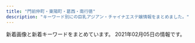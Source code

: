 ```yaml
---
title: "門前仲町・東陽町・葛西・南行徳"
description: "キーワード別にの巨乳アジアン・チャイナエステ嬢情報をまとめました。"
---
```


新着画像と新着キーワードをまとめています。
2021年02月05日の情報です。

<DmmAffiliateIns />
<KeywordTable
  shops={
    [
    {
        "img_links": [
            "https://hananokoi.tyo.ac/photos/sites/19/2021/02/202102030804482.jpg",
            "https://hananokoi.tyo.ac/images/s1.jpg",
            "https://hananokoi.tyo.ac/images/mobile.jpg",
            "https://hananokoi.tyo.ac/images/top.png",
            "https://hananokoi.tyo.ac/images/s_staff.jpg",
            "https://hananokoi.tyo.ac/photos/sites/19/2021/02/2021020308002649.jpg",
            "https://hananokoi.tyo.ac/photos/sites/19/2021/02/2021020308041053.jpg",
            "https://hananokoi.tyo.ac/photos/sites/19/2021/02/2021020308002488.jpg",
            "https://hananokoi.tyo.ac/images/s_pick.jpg",
            "https://hananokoi.tyo.ac/images/s_link.jpg",
            "https://hananokoi.tyo.ac/images/s2.jpg",
            "https://hananokoi.tyo.ac/images/s_face.jpg",
            "https://hananokoi.tyo.ac/images/s_news.jpg",
            "https://hananokoi.tyo.ac/images/xin.jpg"
        ],
        "station": "\u845b\u897f\u99c5",
        "keywords": {
            "D": 136,
            "87": 34,
            "C": 21,
            "86": 102
        },
        "name": "\u5922\u306e\u697d\u5712",
        "url": "https://hananokoi.tyo.ac/"
    },
    {
        "keywords": {},
        "station": "\u9580\u524d\u4ef2\u753a\u99c55\u756a\u51fa\u53e3",
        "img_links": [
            "http://www.es-orion.click/img/momoko1.jpg",
            "http://www.es-orion.click/img/kaori1.jpg",
            "http://www.es-orion.click/images/mobile.jpg",
            "http://www.es-orion.click/img/yuyu.jpg",
            "http://www.es-orion.click/img/miwa.jpg",
            "http://www.es-orion.click/img/suzu1.jpg",
            "http://www.es-orion.click/images/head.jpg",
            "http://www.es-orion.click/img/ami.jpg",
            "http://www.es-orion.click/images/staff_t.jpg",
            "http://www.es-orion.click/img/serina1.jpg",
            "http://www.es-orion.click/img/emili1.jpg",
            "http://www.es-orion.click/img/natu.jpg",
            "http://www.es-orion.click/img/sayaka.jpg",
            "http://www.es-orion.click/img/serina.jpg",
            "http://www.es-orion.click/img/runa.jpg",
            "http://www.es-orion.click/images/ac1.jpg",
            "http://www.es-orion.click/img/natu1.jpg",
            "http://www.es-orion.click/img/runa1.jpg",
            "http://www.es-orion.click/images/news.jpg",
            "http://www.es-orion.click/img/naomi1.jpg",
            "http://www.es-orion.click/img/urara1.jpg",
            "http://www.es-orion.click/images/info.jpg",
            "http://www.es-orion.click/img/rin1.jpg",
            "http://www.es-orion.click/img/miwa1.jpg",
            "http://www.es-orion.click/img/sayaka1.jpg",
            "http://www.es-orion.click/img/erin1.jpg",
            "http://www.es-orion.click/img/mayu.jpg",
            "http://www.es-orion.click/images/2.jpg",
            "http://www.es-orion.click/images/4.jpg",
            "http://www.es-orion.click/img/urara.jpg",
            "http://www.es-orion.click/img/momoko.jpg",
            "http://www.es-orion.click/img/sayaka2.jpg",
            "http://www.es-orion.click/images/3.jpg",
            "http://www.es-orion.click/images/interior_t.jpg",
            "http://www.es-orion.click/img/ami1.jpg",
            "http://www.es-orion.click/images/line.png",
            "http://www.es-orion.click/img/emili.jpg",
            "http://www.es-orion.click/img/suzu.jpg",
            "http://www.es-orion.click/img/kaori.jpg",
            "http://www.es-orion.click/images/rem.jpg",
            "http://www.es-orion.click/img/naomi.jpg",
            "http://www.es-orion.click/images/ta.jpg",
            "http://www.es-orion.click/img/hikari1.jpg",
            "http://www.es-orion.click/img/hikari.jpg",
            "http://www.es-orion.click/images/sys1.jpg",
            "http://www.es-orion.click/img/rin.jpg",
            "http://www.es-orion.click/images/int2.jpg",
            "http://www.es-orion.click/img/yuyu1.jpg",
            "http://www.es-orion.click/images/int1.jpg",
            "http://www.es-orion.click/images/1.jpg",
            "http://www.es-orion.click/img/erin.jpg",
            "http://www.es-orion.click/images/tel.jpg",
            "http://www.es-orion.click/img/mayu1.jpg"
        ],
        "name": "\u30aa\u30ea\u30aa\u30f3",
        "url": "http://www.es-orion.click/"
    },
    {
        "station": "\u897f\u845b\u897f\u99c5\u5317\u53e3",
        "img_links": [
            "http://arm-salon.com/staff/momo/01.jpg",
            "http://arm-salon.com/staff/yuri/01.jpg",
            "http://arm-salon.com/staff/yuri/01mb.jpg",
            "http://arm-salon.com/staff/mika/01.jpg",
            "http://arm-salon.com/staff/hana/01.jpg",
            "http://arm-salon.com/staff/emi/01.jpg",
            "http://arm-salon.com/staff/midori/01mb.jpg",
            "http://arm-salon.com/staff/emi/01mb.jpg",
            "http://arm-salon.com/staff/sizuka/01.jpg",
            "http://arm-salon.com/staff/anna/01.jpg",
            "http://arm-salon.com/staff/yuyu/01.jpg",
            "http://arm-salon.com/staff/mika/01mb.jpg",
            "http://arm-salon.com/staff/yuyu/01mb.jpg",
            "http://arm-salon.com/pic/head.png",
            "http://arm-salon.com/staff/kana/01mb.jpg",
            "http://arm-salon.com/staff/kana/01.jpg",
            "http://arm-salon.com/staff/hana/01mb.jpg",
            "http://arm-salon.com/staff/sizuka/01mb.jpg",
            "http://arm-salon.com/img/att.png",
            "http://arm-salon.com/staff/yui/01mb.jpg",
            "http://arm-salon.com/staff/maki/01.jpg",
            "http://arm-salon.com/staff/midori/01.jpg",
            "http://arm-salon.com/staff/yui/01.jpg",
            "http://arm-salon.com/pic/top.png",
            "http://arm-salon.com/staff/anna/02.jpg",
            "http://arm-salon.com/staff/anna/01mb.jpg",
            "http://arm-salon.com/staff/maki/01mb.jpg",
            "http://arm-salon.com/i/files/homeimg.jpg",
            "http://arm-salon.com/img/ttl_staff.png",
            "http://arm-salon.com/staff/momo/01mb.jpg",
            "http://arm-salon.com/img/ttl_mobile.png"
        ],
        "keywords": {
            "C": 21
        },
        "name": "\u68ee\u306e\u5bb6",
        "url": "http://arm-salon.com/"
    },
    {
        "keywords": {
            "E": 16,
            "84": 8,
            "83": 8,
            "C": 12,
            "D": 8,
            "88": 12,
            "86": 8
        },
        "img_links": [
            "https://es-venus.xyz/img/top/nav_06.jpg",
            "https://es-venus.xyz/img/top/pic-12.jpg",
            "https://es-venus.xyz/img/st/st_runa.jpg",
            "https://es-venus.xyz/img/st/st_shizuka1.jpg",
            "https://es-venus.xyz/img/system/campaign11.jpg",
            "https://es-venus.xyz/img/top/nav_07.jpg",
            "https://es-venus.xyz/img/st/st_hina.jpg",
            "https://es-venus.xyz/img/top/pic-11.jpg",
            "https://es-venus.xyz/img/top/nav_04.jpg",
            "https://es-venus.xyz/img/system/campaign10.jpg",
            "https://es-venus.xyz/img/top/mobile.jpg",
            "https://es-venus.xyz/img/st/st_yaya2.jpg",
            "https://es-venus.xyz/img/st/st_emi1.jpg",
            "https://es-venus.xyz/img/st/st_yuyu.jpg",
            "https://es-venus.xyz/img/st/st_nanami.jpg",
            "https://es-venus.xyz/img/st/st_misaki.jpg",
            "https://es-venus.xyz/img/top/pic-1.png",
            "https://es-venus.xyz/img/st/st_yaya.jpg",
            "https://es-venus.xyz/img/st/st_mimi.jpg",
            "https://es-venus.xyz/img/top/nav_03.jpg",
            "https://es-venus.xyz/img/st/st_yaya3.jpg",
            "https://es-venus.xyz/img/top/nav_09.jpg",
            "https://es-venus.xyz/img/top/nav_05.jpg"
        ],
        "url": "https://es-venus.xyz/",
        "station": "\u9580\u524d\u4ef2\u753a\u99c52\u756a\u53e3",
        "name": "Venus -\u30f4\u30a3\u30fc\u30ca\u30b9-"
    },
    {
        "img_links": [
            "http://www.bestlove.esjp.info/images/top-left01.jpg",
            "http://www.bestlove.esjp.info/files/001.jpg",
            "http://www.bestlove.esjp.info/files/002.jpg",
            "http://www.bestlove.esjp.info/images/m-top-right02.jpg",
            "http://www.bestlove.esjp.info/images/m-top-right03.jpg",
            "http://www.bestlove.esjp.info/images/m-yejiao.jpg",
            "http://www.bestlove.esjp.info/photo_news/upimg/61950600fc59c3ddfa_1.jpg",
            "http://www.bestlove.esjp.info/images/m-top-right04.jpg",
            "http://www.bestlove.esjp.info/images/call.png",
            "http://www.bestlove.esjp.info/files/004.jpg",
            "http://www.bestlove.esjp.info/photo_news/upimg/61950600fc59c3ddfa_0.jpg",
            "http://www.bestlove.esjp.info/images/m-top02.jpg",
            "http://www.bestlove.esjp.info/images/m-right.jpg",
            "http://www.bestlove.esjp.info/images/m-left.jpg",
            "http://www.bestlove.esjp.info/images/m-head.jpg",
            "http://www.bestlove.esjp.info/files/003.jpg",
            "http://www.bestlove.esjp.info/images/m-top-right01.jpg",
            "http://www.bestlove.esjp.info/images/m-top03.jpg"
        ],
        "url": "http://www.bestlove.esjp.info/",
        "keywords": {
            "C": 2,
            "D": 6,
            "88": 2,
            "87": 4,
            "86": 2
        },
        "station": "\u9580\u524d\u4ef2\u753a\u99c54\u756a\u53e3",
        "name": "Best Love"
    },
    {
        "keywords": {
            "C": 33
        },
        "img_links": [
            "http://rlx-aroma.com/staff/kaori/01mb.jpg",
            "http://rlx-aroma.com/staff/hitomi/01.jpg",
            "http://rlx-aroma.com/staff/yoko/02.jpg",
            "http://rlx-aroma.com/staff/megumi/01mb.jpg",
            "http://rlx-aroma.com/staff/kaori/01.jpg",
            "http://rlx-aroma.com/img/access/roaddm.png",
            "http://rlx-aroma.com/staff/mei/02.jpg",
            "http://rlx-aroma.com/img/ttl_tgirl.png",
            "http://rlx-aroma.com/staff/lala/01.jpg",
            "http://rlx-aroma.com/staff/haru/01mb.jpg",
            "http://rlx-aroma.com/staff/haru/01.jpg",
            "http://rlx-aroma.com/staff/ami/01mb.jpg",
            "http://rlx-aroma.com/img/access/road1.jpg",
            "http://rlx-aroma.com/staff/lala/01mb.jpg",
            "http://rlx-aroma.com/staff/ami/01.jpg",
            "http://rlx-aroma.com/staff/megumi/02.jpg",
            "http://rlx-aroma.com/staff/emi/01.jpg",
            "http://rlx-aroma.com/staff/hina/03.jpg",
            "http://rlx-aroma.com/staff/hitomi/02.jpg",
            "http://rlx-aroma.com/img/backbtn.png",
            "http://rlx-aroma.com/img/frameb.png",
            "http://rlx-aroma.com/staff/kiki/02.jpg",
            "http://rlx-aroma.com/staff/sachiko/01mb.jpg",
            "http://rlx-aroma.com/staff/moe/01mb.jpg",
            "http://rlx-aroma.com/staff/yuyu/02.jpg",
            "http://rlx-aroma.com/staff/lala/02.jpg",
            "http://rlx-aroma.com/staff/hina/02.jpg",
            "http://rlx-aroma.com/i/files/homeimg.jpg",
            "http://rlx-aroma.com/staff/ayaka/01mb.jpg",
            "http://rlx-aroma.com/img/ttl_mobile.png",
            "http://rlx-aroma.com/img/profsub2.png",
            "http://rlx-aroma.com/img/access/road2.jpg",
            "http://rlx-aroma.com/staff/happy/01mb.jpg",
            "http://rlx-aroma.com/img/ttl_rec.png",
            "http://rlx-aroma.com/staff/momo/02.jpg",
            "http://rlx-aroma.com/staff/emi/02.jpg",
            "http://rlx-aroma.com/pic/head.png",
            "http://rlx-aroma.com/staff/yuyu/01mb.jpg",
            "http://rlx-aroma.com/staff/ruru/01.jpg",
            "http://rlx-aroma.com/staff/yoko/01.jpg",
            "http://rlx-aroma.com/staff/ai/01mb.jpg",
            "http://rlx-aroma.com/img/access/road4.jpg",
            "http://rlx-aroma.com/staff/ami/02.jpg",
            "http://rlx-aroma.com/staff/yuriya/01mb.jpg",
            "http://rlx-aroma.com/staff/hitomi/01mb.jpg",
            "http://rlx-aroma.com/staff/moe/01.jpg",
            "http://rlx-aroma.com/staff/ayaka/02.jpg",
            "http://rlx-aroma.com/staff/mirai/01mb.jpg",
            "http://rlx-aroma.com/staff/mirai/02.jpg",
            "http://rlx-aroma.com/staff/koko/01mb.jpg",
            "http://rlx-aroma.com/staff/sizuka/01mb.jpg",
            "http://rlx-aroma.com/staff/yoko/01mb.jpg",
            "http://rlx-aroma.com/staff/hina/01mb.jpg",
            "http://rlx-aroma.com/staff/kiki/01mb.jpg",
            "http://rlx-aroma.com/staff/yuriya/01.jpg",
            "http://rlx-aroma.com/staff/emi/01mb.jpg",
            "http://rlx-aroma.com/img/ttl_pickup.png",
            "http://rlx-aroma.com/staff/happy/01.jpg",
            "http://rlx-aroma.com/staff/moe/02.jpg",
            "http://rlx-aroma.com/staff/happy/02.jpg",
            "http://rlx-aroma.com/staff/sasa/02.jpg",
            "http://rlx-aroma.com/staff/kiki/01.jpg",
            "http://rlx-aroma.com/img/ttl_staff.png",
            "http://rlx-aroma.com/staff/mei/01mb.jpg",
            "http://rlx-aroma.com/staff/ruru/01mb.jpg",
            "http://rlx-aroma.com/staff/mei/01.jpg",
            "http://rlx-aroma.com/staff/ai/01.jpg",
            "http://rlx-aroma.com/img/detailbback.png",
            "http://rlx-aroma.com/staff/sasa/01.jpg",
            "http://rlx-aroma.com/img/ttl_info.png",
            "http://rlx-aroma.com/img/ttl_staffp.png",
            "http://rlx-aroma.com/img/ttl_tnew.png",
            "http://rlx-aroma.com/staff/sizuka/02.jpg",
            "http://rlx-aroma.com/staff/megumi/01.jpg",
            "http://rlx-aroma.com/staff/hina/01.jpg",
            "http://rlx-aroma.com/staff/ayaka/01.jpg",
            "http://rlx-aroma.com/staff/sachiko/02.jpg",
            "http://rlx-aroma.com/staff/sasa/01mb.jpg",
            "http://rlx-aroma.com/staff/sizuka/01.jpg",
            "http://rlx-aroma.com/staff/mirai/01.jpg",
            "http://rlx-aroma.com/staff/koko/01.jpg",
            "http://rlx-aroma.com/img/access/road3.jpg",
            "http://rlx-aroma.com/staff/koko/02.jpg",
            "http://rlx-aroma.com/staff/kaori/02.jpg",
            "http://rlx-aroma.com/staff/haru/02.jpg",
            "http://rlx-aroma.com/staff/momo/01.jpg",
            "http://rlx-aroma.com/img/profsub1btm.png",
            "http://rlx-aroma.com/staff/ai/02.jpg",
            "http://rlx-aroma.com/staff/sachiko/01.jpg",
            "http://rlx-aroma.com/staff/yuyu/01.jpg",
            "http://rlx-aroma.com/staff/ruru/02.jpg",
            "http://rlx-aroma.com/staff/yuriya/02.jpg",
            "http://rlx-aroma.com/staff/momo/01mb.jpg"
        ],
        "station": "\u9580\u524d\u4ef2\u753a\u99c52\u756a\u51fa\u53e3",
        "url": "http://rlx-aroma.com/",
        "name": "Lucky"
    },
    {
        "img_links": [
            "https://static.wixstatic.com/media/96d791_1be596dd7f23490b9b0e704178290531~mv2.jpg",
            "https://static.wixstatic.com/media/96d791_859f31dba3184d118e9eed6302e18ea1~mv2.jpg",
            "https://static.wixstatic.com/media/96d791_817955bbd13f4a11abc0c6ddfbac0f82~mv2.jpg",
            "https://static.wixstatic.com/media/a896d9_02f0ebb1776e442eae0ce11dffc92d24.png",
            "https://static.wixstatic.com/media/96d791_5d55c113359a4a188f4a12da11153d08~mv2.png",
            "https://static.wixstatic.com/media/96d791_9f931b4f1aa848f686c4852fb4de0023~mv2.jpg",
            "https://static.wixstatic.com/media/96d791_1c10b3e5806b434e9674af60ef5ee259~mv2.jpg",
            "https://static.wixstatic.com/media/96d791_9531b0b1bbfc427f8c9fc93875698f78~mv2.jpg",
            "https://static.wixstatic.com/media/1789f4_37c5ad5eac7c435bbf6465cef4458a93~mv2.jpg",
            "https://static.wixstatic.com/media/1789f4_6ea9139345054bfa8c0e670f5ff5f608~mv2.jpg",
            "https://static.wixstatic.com/media/96d791_777d95134fdd4e6f8fa4a6835974a07e~mv2.jpg",
            "https://static.wixstatic.com/media/96d791_f28a0b63f0e242c58274b246ca243806~mv2.png",
            "https://static.wixstatic.com/media/1789f4_e2fec2b6a0524310a4ed2787ff938f70~mv2.jpg",
            "https://static.wixstatic.com/media/1789f4_e147280e483f42899e4b3d5e7caf92f1~mv2.jpg",
            "https://static.wixstatic.com/media/96d791_3eb6f202b7134ca182380be13a2eceec~mv2.png",
            "https://static.wixstatic.com/media/96d791_e28a35375184419e9585c2b4e12ac83e~mv2.jpg",
            "https://static.wixstatic.com/media/1789f4_08db416164264cc2afaf7ab008798109~mv2.jpg",
            "https://static.wixstatic.com/media/96d791_9f250e4c7aed463b8cc303d40b6fdc85~mv2.jpg",
            "https://static.wixstatic.com/media/1789f4_eb4dabafdee7459289bbfd43f6719052~mv2.jpg",
            "https://static.wixstatic.com/media/96d791_b9f10a69e3814caf9ca0fd108e450bfa~mv2.jpg",
            "https://static.wixstatic.com/media/96d791_6ff48fcff4404e948713a278d6fba4aa~mv2.jpg",
            "https://static.wixstatic.com/media/a896d9_bbced4ca1ed240d9976a39bd584760ec.png",
            "https://static.wixstatic.com/media/1789f4_c8e2a255d16e45319c08dc69edef2844~mv2.jpg",
            "https://static.wixstatic.com/media/1789f4_2fbb8d30cbfd49d58924ba8e468ef7f5~mv2.jpg",
            "https://static.wixstatic.com/media/96d791_319c152db4f64ca4ae7aaf3dfaa2e545~mv2.jpg",
            "https://static.wixstatic.com/media/96d791_909be609618b462998825515bd1ecfea~mv2.jpg",
            "https://static.wixstatic.com/media/96d791_a6a8b8544ec34c5a8f5c58828e8b0a0f~mv2.jpg",
            "https://static.wixstatic.com/media/96d791_43e018dca22747c2b765d8aa6bb4730d~mv2.jpg"
        ],
        "name": "\u30ef\u30f3\u30c0\u30fc\u30e9\u30f3\u30c9",
        "keywords": {
            "F": 1,
            "C": 12
        },
        "url": "https://www.es-mensesthe.info/",
        "station": "\u897f\u845b\u897f\u99c5\u5317\u53e3"
    },
    {
        "url": "https://surprise.tyo.cm/",
        "keywords": {
            "86": 4,
            "85": 4,
            "E": 8,
            "87": 8,
            "D": 8,
            "C": 18
        },
        "station": "\u897f\u845b\u897f\u99c5\u5357\u53e3",
        "name": "SurPrise -\u30b5\u30d7\u30e9\u30a4\u30ba-",
        "img_links": [
            "https://surprise.tyo.cm/photos/sites/74/2021/01/2021011404463432.jpg",
            "https://surprise.tyo.cm/photos/sites/74/2020/11/2020110909351192.jpg",
            "https://surprise.tyo.cm/photos/sites/74/2020/11/2020110909351088.jpg",
            "https://surprise.tyo.cm/photos/sites/74/2020/11/2020110909350864.jpg",
            "https://surprise.tyo.cm/photos/sites/74/2021/01/2021011404460066.jpg",
            "https://surprise.tyo.cm/images/intro_top_tel.png",
            "https://surprise.tyo.cm/images/tit_news.png",
            "https://surprise.tyo.cm/images/intro_top_time.png",
            "https://surprise.tyo.cm/photos/sites/74/2021/01/2021011404460789.jpg",
            "https://surprise.tyo.cm/photos/sites/74/2020/11/2020110909350984.jpg",
            "https://surprise.tyo.cm/photos/sites/74/2021/01/2021011404462968.jpg"
        ]
    },
    {
        "name": "\u30b9\u30a4\u30fc\u30c8\u30cf\u30fc\u30c8",
        "station": "\u897f\u845b\u897f\u99c5\u5317\u53e3",
        "url": "http://k-este.info/",
        "keywords": {
            "G": 1,
            "C": 5,
            "D": 31,
            "F": 5,
            "E": 17
        },
        "img_links": [
            "http://k-este.info/wp/wp-content/themes/Butterfly2_ver_1_3/event/top-img01.png",
            "http://k-este.info/wp/wp-content/uploads/2019/07/sertdyfugiho.jpg",
            "http://k-este.info/wp/wp-content/uploads/2019/10/1fcgvhbkjnl.jpg",
            "http://k-este.info/wp/wp-content/uploads/2020/02/eraaaaaaaa.jpg",
            "http://k-este.info/wp/wp-content/uploads/2019/08/caersrdtfyugio.jpg",
            "http://k-este.info/wp/wp-content/uploads/2019/05/hioasjsaoaio.jpg",
            "http://k-este.info/wp/wp-content/uploads/2019/01/asiojalkakallk.jpg",
            "http://k-este.info/wp/wp-content/uploads/2018/03/hisahoiao1.jpg",
            "http://k-este.info/wp/wp-content/uploads/2019/02/giuhojklmkl.jpg",
            "http://k-este.info/wp/wp-content/uploads/2020/01/fyugishoa.jpg",
            "http://k-este.info/wp/wp-content/uploads/2019/03/shaoisjialkasa.jpg",
            "http://k-este.info/wp/wp-content/uploads/2019/02/uisjamlklaa.jpg",
            "http://k-este.info/wp/wp-content/themes/Butterfly2_ver_1_3/images/room/12.png",
            "http://k-este.info/wp/wp-content/uploads/2019/10/aestrdyfugihoj.jpg",
            "http://k-este.info/wp/wp-content/uploads/2019/12/esrtdyfugiho.jpg",
            "http://k-este.info/wp/wp-content/uploads/2019/05/shashaoiijaosa.jpg",
            "http://k-este.info/wp/wp-content/uploads/2019/05/sagiuhsaa.jpg",
            "http://k-este.info/wp/wp-content/uploads/2018/12/hsioajalska.jpg",
            "http://k-este.info/wp/wp-content/uploads/2020/10/sayutaa.jpg",
            "http://k-este.info/wp/wp-content/uploads/2019/07/serdtfyugi.jpg",
            "http://k-este.info/wp/wp-content/uploads/2019/04/ksahuahiaa.jpg",
            "http://k-este.info/wp/wp-content/uploads/2020/12/1212shhh.jpg",
            "http://k-este.info/wp/wp-content/uploads/2019/10/xsterdyfugihoj.jpg",
            "http://k-este.info/wp/wp-content/uploads/2019/06/hahsioajosa.jpg",
            "http://k-este.info/wp/wp-content/uploads/2019/02/husaioajsoiaskal.jpg",
            "http://k-este.info/wp/wp-content/themes/Butterfly2_ver_1_3/images/room/14.png",
            "http://k-este.info/wp/wp-content/uploads/2019/09/rydtfugih.jpg",
            "http://k-este.info/wp/wp-content/uploads/2021/01/098yushhh.jpg",
            "http://k-este.info/wp/wp-content/uploads/2020/12/1897s.jpg",
            "http://k-este.info/wp/wp-content/uploads/2019/12/erstdyfui.jpg",
            "http://k-este.info/wp/wp-content/uploads/2019/01/aijsalmkalalsas.jpg",
            "http://k-este.info/wp/wp-content/uploads/2019/10/esrdtfyuygihojp.jpg",
            "http://k-este.info/wp/wp-content/uploads/2019/09/awrestdyfu.jpg",
            "http://k-este.info/wp/wp-content/uploads/2019/06/gysahisuaoa.jpg",
            "http://k-este.info/wp/wp-content/themes/Butterfly2_ver_1_3/images/tel.png",
            "http://k-este.info/wp/wp-content/uploads/2019/03/sauishujajksakjas.jpg",
            "http://k-este.info/wp/wp-content/uploads/2019/09/esrtdytfugisa.jpg",
            "http://k-este.info/wp/wp-content/uploads/2020/01/rtxyuiosa.jpg",
            "http://k-este.info/wp/wp-content/uploads/2020/02/restdfygu.jpg",
            "http://k-este.info/wp/wp-content/uploads/2019/07/gshuiaoisa.jpg",
            "http://k-este.info/wp/wp-content/themes/Butterfly2_ver_1_3/images/room/11.png",
            "http://k-este.info/wp/wp-content/themes/Butterfly2_ver_1_3/event/top-img02.png",
            "http://k-este.info/wp/wp-content/themes/Butterfly2_ver_1_3/images/call.png",
            "http://k-este.info/wp/wp-content/themes/Butterfly2_ver_1_3/images/room/15.png",
            "http://k-este.info/wp/wp-content/themes/Butterfly2_ver_1_3/images/room/13.png",
            "http://k-este.info/wp/wp-content/uploads/2019/08/awestrdyfug.jpg",
            "http://k-este.info/wp/wp-content/uploads/2021/01/098uyshhh.jpg",
            "http://k-este.info/wp/wp-content/uploads/2019/07/tdsafgyuaihoja.jpg",
            "http://k-este.info/wp/wp-content/themes/Butterfly2_ver_1_3/images/room/16.png"
        ]
    },
    {
        "keywords": {},
        "img_links": [],
        "station": "\u7be0\u5d0e\u99c5\u5317\u53e3",
        "url": "http://hi-msg.com/shamballa/",
        "name": "Shamballa\uff5e\u30b7\u30e3\u30f3\u30d0\u30e9"
    },
    {
        "img_links": [
            "http://aroma-resort.xyz/images/main_top.png",
            "http://aroma-resort.xyz/images/new1.png",
            "http://aroma-resort.xyz/images/zi_massage.png",
            "http://aroma-resort.xyz/images/new3.png",
            "http://aroma-resort.xyz/images/mobile.jpg",
            "http://aroma-resort.xyz/images/g5.jpg",
            "http://aroma-resort.xyz/images/s4.jpg",
            "http://aroma-resort.xyz/images/tel.png",
            "http://aroma-resort.xyz/images/g3.jpg",
            "http://aroma-resort.xyz/images/s1.jpg",
            "http://aroma-resort.xyz/images/r2.jpg",
            "http://aroma-resort.xyz/images/g8.jpg",
            "http://aroma-resort.xyz/images/r1.jpg",
            "http://aroma-resort.xyz/images/infotiao1.jpg",
            "http://aroma-resort.xyz/images/r4.jpg",
            "http://aroma-resort.xyz/images/xian.png",
            "http://aroma-resort.xyz/images/g2.jpg",
            "http://aroma-resort.xyz/images/g1.jpg",
            "http://aroma-resort.xyz/images/g6.jpg",
            "http://aroma-resort.xyz/images/r3.jpg",
            "http://aroma-resort.xyz/images/s2.jpg",
            "http://aroma-resort.xyz/images/g0.jpg",
            "http://aroma-resort.xyz/images/pick.png",
            "http://aroma-resort.xyz/images/service.png",
            "http://aroma-resort.xyz/images/g4.jpg",
            "http://aroma-resort.xyz/images/zi_staff.png",
            "http://aroma-resort.xyz/images/g7.jpg",
            "http://aroma-resort.xyz/images/s3.jpg",
            "http://aroma-resort.xyz/images/main_bottom.png",
            "http://aroma-resort.xyz/images/s5.jpg"
        ],
        "url": "http://aroma-resort.xyz/",
        "name": "\u30a2\u30ed\u30de\u30ea\u30be\u30fc\u30c8",
        "keywords": {
            "C": 1,
            "D": 3,
            "E": 3
        },
        "station": "\u6728\u5834\u99c52\u756a\u53e3"
    },
    {
        "img_links": [
            "http://soft-room.work/images/rec1.jpg",
            "http://soft-room.work/images/b1.jpg",
            "http://soft-room.work/images/tgirl.jpg",
            "http://soft-room.work/images/1.jpg",
            "http://soft-room.work/img/rina2.jpg",
            "http://soft-room.work/sp/staff/yui.jpg",
            "http://soft-room.work/img/rin1.jpg",
            "http://soft-room.work/images/interior_t.jpg",
            "http://soft-room.work/images/tr.jpg",
            "http://soft-room.work/sp/img/mina1.jpg",
            "http://soft-room.work/sp/images/int1.jpg",
            "http://soft-room.work/sp/images/topgirl.jpg",
            "http://soft-room.work/sp/staff/mirai.jpg",
            "http://soft-room.work/sp/img/sora1.jpg",
            "http://soft-room.work/sp/images/int3.jpg",
            "http://soft-room.work/images/concept.jpg",
            "http://soft-room.work/sp/images/footer.jpg",
            "http://soft-room.work/images/ac1.jpg",
            "http://soft-room.work/staff/mina.jpg",
            "http://soft-room.work/sp/staff/rina.jpg",
            "http://soft-room.work/sp/img/yui1.jpg",
            "http://soft-room.work/sp/staff/mina.jpg",
            "http://soft-room.work/img/mirai1.jpg",
            "http://soft-room.work/sp/images/ta.jpg",
            "http://soft-room.work/img/mei1.jpg",
            "http://soft-room.work/sp/images/ac1.jpg",
            "http://soft-room.work/sp/images/b1.jpg",
            "http://soft-room.work/images/sm.jpg",
            "http://soft-room.work/images/6.jpg",
            "http://soft-room.work/sp/images/sys3.jpg",
            "http://soft-room.work/images/11.jpg",
            "http://soft-room.work/sp/img/rina2.jpg",
            "http://soft-room.work/sp/img/riri1.jpg",
            "http://soft-room.work/images/news_t.jpg",
            "http://soft-room.work/sp/img/mei1.jpg",
            "http://soft-room.work/sp/images/int2.jpg",
            "http://soft-room.work/images/12.jpg",
            "http://soft-room.work/sp/menu/top.jpg",
            "http://soft-room.work/sp/staff/sora.jpg",
            "http://soft-room.work/staff/juri.jpg",
            "http://soft-room.work/img/sora1.jpg",
            "http://soft-room.work/sp/images/staff_t.jpg",
            "http://soft-room.work/sp/menu/staff.jpg",
            "http://soft-room.work/images/2.jpg",
            "http://soft-room.work/images/int1.jpg",
            "http://soft-room.work/sp/images/concept.jpg",
            "http://soft-room.work/sp/staff/riri.jpg",
            "http://soft-room.work/sp/images/rec2.jpg",
            "http://soft-room.work/staff/rin.jpg",
            "http://soft-room.work/img/mina1.jpg",
            "http://soft-room.work/img/rina1.jpg",
            "http://soft-room.work/images/16.jpg",
            "http://soft-room.work/images/4.jpg",
            "http://soft-room.work/sp/images/rec1.jpg",
            "http://soft-room.work/images/3.jpg",
            "http://soft-room.work/sp/img/rin1.jpg",
            "http://soft-room.work/sp/staff/rin.jpg",
            "http://soft-room.work/images/rec2.jpg",
            "http://soft-room.work/staff/mei.jpg",
            "http://soft-room.work/sp/images/newsb.png",
            "http://soft-room.work/sp/img/rina1.jpg",
            "http://soft-room.work/sp/img/juri1.jpg",
            "http://soft-room.work/sp/staff/juri.jpg",
            "http://soft-room.work/images/newface.jpg",
            "http://soft-room.work/staff/rina.jpg",
            "http://soft-room.work/sp/images/sys2.jpg",
            "http://soft-room.work/sp/images/interior_t.jpg",
            "http://soft-room.work/images/staff_t.jpg",
            "http://soft-room.work/sp/images/head.jpg",
            "http://soft-room.work/images/sys3.jpg",
            "http://soft-room.work/sp/images/sys1.jpg",
            "http://soft-room.work/staff/riri.jpg",
            "http://soft-room.work/images/sys1.jpg",
            "http://soft-room.work/images/sys2.jpg",
            "http://soft-room.work/images/news_b.jpg",
            "http://soft-room.work/sp/images/news.jpg",
            "http://soft-room.work/sp/images/int4.jpg",
            "http://soft-room.work/staff/yui.jpg",
            "http://soft-room.work/images/head.jpg",
            "http://soft-room.work/images/int2.jpg",
            "http://soft-room.work/img/juri1.jpg",
            "http://soft-room.work/sp/images/tel.jpg",
            "http://soft-room.work/images/7.jpg",
            "http://soft-room.work/img/riri1.jpg",
            "http://soft-room.work/sp/img/mirai1.jpg",
            "http://soft-room.work/img/yui1.jpg",
            "http://soft-room.work/staff/mirai.jpg",
            "http://soft-room.work/staff/sora.jpg",
            "http://soft-room.work/sp/staff/mei.jpg"
        ],
        "name": "\u30bd\u30d5\u30c8\u306a\u7a7a\u9593",
        "station": "\u6728\u5834\u99c52\u756a\u51fa\u53e3",
        "url": "http://soft-room.work/",
        "keywords": {}
    },
    {
        "name": "\u30e9\u30fb\u30e1\u30fc\u30eb",
        "url": "http://lamar-massage.work/",
        "img_links": [
            "http://lamar-massage.work/img/st32.png",
            "http://lamar-massage.work/img/sta33.png",
            "http://lamar-massage.work/img/link-3.png",
            "http://lamar-massage.work/img/link-1.png",
            "http://lamar-massage.work/img/sta35.jpg",
            "http://lamar-massage.work/img/s32.png",
            "http://lamar-massage.work/i/img/sta23.png",
            "http://lamar-massage.work/img/mo.png",
            "http://lamar-massage.work/img/link-2.png",
            "http://lamar-massage.work/img/sta14.png",
            "http://lamar-massage.work/i/img/sta28.png",
            "http://lamar-massage.work/i/img/r3.jpg",
            "http://lamar-massage.work/i/img/sta35.jpg",
            "http://lamar-massage.work/img/s34.jpg",
            "http://lamar-massage.work/img/s31.png",
            "http://lamar-massage.work/img/st29.png",
            "http://lamar-massage.work/i/img/sta29.png",
            "http://lamar-massage.work/img/s35.jpg",
            "http://lamar-massage.work/img/sta32.png",
            "http://lamar-massage.work/img/st35.jpg",
            "http://lamar-massage.work/i/img/sta34.jpg",
            "http://lamar-massage.work/i/img/sta30.png",
            "http://lamar-massage.work/img/st31.png",
            "http://lamar-massage.work/i/img/sta33.png",
            "http://lamar-massage.work/img/s14.png",
            "http://lamar-massage.work/img/st34.jpg",
            "http://lamar-massage.work/img/bottom.png",
            "http://lamar-massage.work/img/sta29.png",
            "http://lamar-massage.work/img/sta34.jpg",
            "http://lamar-massage.work/img/nos.png",
            "http://lamar-massage.work/img/st28.png",
            "http://lamar-massage.work/i/img/sta32.png",
            "http://lamar-massage.work/img/st14.png",
            "http://lamar-massage.work/img/head.png",
            "http://lamar-massage.work/img/ss35.jpg",
            "http://lamar-massage.work/i/img/sm.jpg",
            "http://lamar-massage.work/img/st30.png",
            "http://lamar-massage.work/i/img/top.jpg",
            "http://lamar-massage.work/img/s28.png",
            "http://lamar-massage.work/i/img/sta24.png",
            "http://lamar-massage.work/img/ss14.png",
            "http://lamar-massage.work/i/img/sta14.png",
            "http://lamar-massage.work/i/img/sta31.png",
            "http://lamar-massage.work/i/img/r2.jpg",
            "http://lamar-massage.work/img/sta28.png",
            "http://lamar-massage.work/img/s30.png",
            "http://lamar-massage.work/img/link-4.png",
            "http://lamar-massage.work/img/st33.png",
            "http://lamar-massage.work/img/sta31.png",
            "http://lamar-massage.work/i/img/r4.jpg",
            "http://lamar-massage.work/img/sta30.png"
        ],
        "keywords": {
            "86": 1,
            "87": 3,
            "C": 17,
            "88": 5
        },
        "station": "\u9580\u524d\u4ef2\u753a\u99c53\u756a\u53e3"
    },
    {
        "name": "Honey Spa \uff5e\u30cf\u30cb\u30fc\u30b9\u30d1\uff5e",
        "station": "\u884c\u5fb3\u99c5",
        "keywords": {
            "C": 26,
            "\u5de8\u4e73": 1,
            "D": 10,
            "\u80f8": 1,
            "86": 5,
            "\u4e73": 1,
            "85": 5
        },
        "img_links": [
            "http://sh-honeyspa.work/uploads/181023/1-1Q0230950223S.jpg",
            "http://sh-honeyspa.work/uploads/200812/1-200Q213432R35.jpg",
            "http://sh-honeyspa.work/uploads/181109/1-1Q1091511432Z.jpg",
            "http://sh-honeyspa.work/uploads/191115/1-191115100214144.jpg",
            "http://sh-honeyspa.work/uploads/201126/1-20112613341O53.jpg",
            "http://sh-honeyspa.work/uploads/allimg/180629/1-1P629115504250.png",
            "http://sh-honeyspa.work/templets/default/picture/girl-z2.jpg",
            "http://sh-honeyspa.work/uploads/190311/1-1Z3111253164H.jpg",
            "http://sh-honeyspa.work/uploads/200608/1-20060P9542X63.jpg",
            "http://sh-honeyspa.work/templets/default/picture/staff01.jpg",
            "http://sh-honeyspa.work/uploads/190903/1-1ZZ3133G9361.jpg",
            "http://sh-honeyspa.work/uploads/200114/1-200114154TN60.jpg",
            "http://sh-honeyspa.work/uploads/191122/1-191122161241O8.jpg",
            "http://sh-honeyspa.work/uploads/210201/1-21020111123UH.jpg",
            "http://sh-honeyspa.work/uploads/180703/1-1PF30Z04J01.jpg",
            "http://sh-honeyspa.work/uploads/200113/1-20011316422c28.jpg",
            "http://sh-honeyspa.work/templets/default/picture/s_news.jpg",
            "http://sh-honeyspa.work/templets/default/picture/top.jpg",
            "http://sh-honeyspa.work/templets/default/picture/girl-z1.jpg",
            "http://sh-honeyspa.work/uploads/190903/1-1ZZ3133U4960.jpg",
            "http://sh-honeyspa.work/uploads/180703/1-1PF30Z200O9.jpg",
            "http://sh-honeyspa.work/templets/default/picture/top1.jpg",
            "http://sh-honeyspa.work/uploads/180629/1-1P629141950141.png",
            "http://sh-honeyspa.work/uploads/allimg/180703/1-1PF3111J3201.png",
            "http://sh-honeyspa.work/uploads/180629/1-1P629142554530.png",
            "http://sh-honeyspa.work/uploads/191223/1-19122316264LR.jpg"
        ],
        "url": "http://sh-honeyspa.work/"
    },
    {
        "name": "sweet honey",
        "img_links": [
            "http://massage-sweethoney.info/i/img/st28.jpg",
            "http://massage-sweethoney.info/img/st026.jpg",
            "http://massage-sweethoney.info/i/img/r4.jpg",
            "http://massage-sweethoney.info/i/img/r1.jpg",
            "http://massage-sweethoney.info/img/st22.jpg",
            "http://massage-sweethoney.info/img/st24.jpg",
            "http://massage-sweethoney.info/img/st30.jpg",
            "http://massage-sweethoney.info/img/st28.jpg",
            "http://massage-sweethoney.info/i/img/st26.jpg",
            "http://massage-sweethoney.info/i/img/st29.jpg",
            "http://massage-sweethoney.info/img/mo.png",
            "http://massage-sweethoney.info/img/st25.jpg",
            "http://massage-sweethoney.info/i/img/st20.jpg",
            "http://massage-sweethoney.info/img/head.jpg",
            "http://massage-sweethoney.info/img/st10.jpg",
            "http://massage-sweethoney.info/img/st9.jpg",
            "http://massage-sweethoney.info/img/st23.jpg",
            "http://massage-sweethoney.info/i/img/st9.jpg",
            "http://massage-sweethoney.info/i/img/st8.jpg",
            "http://massage-sweethoney.info/i/img/r3.jpg",
            "http://massage-sweethoney.info/img/credit.jpg",
            "http://massage-sweethoney.info/img/st27.jpg",
            "http://massage-sweethoney.info/i/img/paypay.jpg",
            "http://massage-sweethoney.info/img/st21.jpg",
            "http://massage-sweethoney.info/i/img/st27.jpg",
            "http://massage-sweethoney.info/img/st16.jpg",
            "http://massage-sweethoney.info/img/nos.jpg",
            "http://massage-sweethoney.info/img/st20.jpg",
            "http://massage-sweethoney.info/img/st024.jpg",
            "http://massage-sweethoney.info/i/img/cre.jpg",
            "http://massage-sweethoney.info/i/img/st16.jpg",
            "http://massage-sweethoney.info/img/st26.jpg",
            "http://massage-sweethoney.info/i/img/r2.jpg",
            "http://massage-sweethoney.info/img/st29.jpg",
            "http://massage-sweethoney.info/img/st8.jpg",
            "http://massage-sweethoney.info/img/bb.png",
            "http://massage-sweethoney.info/i/img/st30.jpg"
        ],
        "keywords": {
            "87": 6,
            "88": 3,
            "86": 6
        },
        "station": "\u9580\u524d\u4ef2\u753a\u99c56\u756a\u51fa\u53e3",
        "url": "http://massage-sweethoney.info/"
    },
    {
        "name": "Luna",
        "keywords": {
            "C": 33,
            "88": 7,
            "86": 42,
            "D": 16
        },
        "station": "\u845b\u897f\u99c5\u535a\u7269\u9928\u53e3",
        "url": "http://k-rlx.com/",
        "img_links": [
            "http://k-rlx.com/girl/02a.jpg",
            "http://k-rlx.com/s/images/acc_02.jpg",
            "http://k-rlx.com/images/02.jpg",
            "http://k-rlx.com/girl/010.jpg",
            "http://k-rlx.com/s/image/nav_topics.png",
            "http://k-rlx.com/s/uploads/01.jpg",
            "http://k-rlx.com/s/images/service_03.png",
            "http://k-rlx.com/s/uploads/02a.jpg",
            "http://k-rlx.com/s/images/slider/1.jpg",
            "http://k-rlx.com/images/sub_24.jpg",
            "http://k-rlx.com/images/about.jpg",
            "http://k-rlx.com/images/rec.jpg",
            "http://k-rlx.com/images/index_26.jpg",
            "http://k-rlx.com/images/staff_15.jpg",
            "http://k-rlx.com/images/index_05.jpg",
            "http://k-rlx.com/girl/09a.jpg",
            "http://k-rlx.com/girl/013.jpg",
            "http://k-rlx.com/images/sub_22.jpg",
            "http://k-rlx.com/images/index_21.jpg",
            "http://k-rlx.com/s/images/slider/2.jpg",
            "http://k-rlx.com/s/uploads/07.jpg",
            "http://k-rlx.com/images/index_27.jpg",
            "http://k-rlx.com/images/sub_13.jpg",
            "http://k-rlx.com/girl/08.jpg",
            "http://k-rlx.com/s/uploads/05a.jpg",
            "http://k-rlx.com/girl/07.jpg",
            "http://k-rlx.com/s/images/t1.jpg",
            "http://k-rlx.com/s/images/service_01.png",
            "http://k-rlx.com/images/index_06.jpg",
            "http://k-rlx.com/images/index_07.jpg",
            "http://k-rlx.com/girl/09.jpg",
            "http://k-rlx.com/s/uploads/010.jpg",
            "http://k-rlx.com/s/images/acc_04.jpg",
            "http://k-rlx.com/images/info.jpg",
            "http://k-rlx.com/s/uploads/04.jpg",
            "http://k-rlx.com/images/info_15.jpg",
            "http://k-rlx.com/girl/08a.jpg",
            "http://k-rlx.com/s/images/t3.jpg",
            "http://k-rlx.com/s/images/slider/prev.png",
            "http://k-rlx.com/girl/04.jpg",
            "http://k-rlx.com/girl/011.jpg",
            "http://k-rlx.com/s/images/acc_06.jpg",
            "http://k-rlx.com/girl/03a.jpg",
            "http://k-rlx.com/girl/012.jpg",
            "http://k-rlx.com/s/images/pc.png",
            "http://k-rlx.com/s/images/t2.jpg",
            "http://k-rlx.com/s/image/nav_manga.png",
            "http://k-rlx.com/s/images/okubokomachi.jpg",
            "http://k-rlx.com/images/index_01.jpg",
            "http://k-rlx.com/girl/00.jpg",
            "http://k-rlx.com/images/index_13.jpg",
            "http://k-rlx.com/girl/06a.jpg",
            "http://k-rlx.com/s/images/iphone.png",
            "http://k-rlx.com/girl/03.jpg",
            "http://k-rlx.com/girl/05a.jpg",
            "http://k-rlx.com/girl/06.jpg",
            "http://k-rlx.com/images/rec_15.jpg",
            "http://k-rlx.com/girl/05.jpg",
            "http://k-rlx.com/s/images/slider/3.jpg",
            "http://k-rlx.com/s/uploads/08.jpg",
            "http://k-rlx.com/images/index_28.jpg",
            "http://k-rlx.com/s/uploads/02.jpg",
            "http://k-rlx.com/s/image/nav_top.png",
            "http://k-rlx.com/s/image/nav_hotel.png",
            "http://k-rlx.com/girl/02.jpg",
            "http://k-rlx.com/images/index_23.jpg",
            "http://k-rlx.com/s/uploads/011.jpg",
            "http://k-rlx.com/s/images/service_07.png",
            "http://k-rlx.com/s/uploads/05.jpg",
            "http://k-rlx.com/girl/01.jpg",
            "http://k-rlx.com/s/uploads/03.jpg",
            "http://k-rlx.com/girl/010a.jpg",
            "http://k-rlx.com/s/uploads/06.jpg",
            "http://k-rlx.com/s/images/acc_05.jpg",
            "http://k-rlx.com/images/index_03.jpg",
            "http://k-rlx.com/images/01.jpg",
            "http://k-rlx.com/s/images/slider/next.png",
            "http://k-rlx.com/images/index_17.jpg",
            "http://k-rlx.com/s/images/acc_03.jpg",
            "http://k-rlx.com/images/index_15.jpg",
            "http://k-rlx.com/images/index_02.jpg",
            "http://k-rlx.com/images/index_20.jpg",
            "http://k-rlx.com/s/images/tel.png",
            "http://k-rlx.com/s/images/acc_01.jpg",
            "http://k-rlx.com/s/image/nav_cast.png",
            "http://k-rlx.com/girl/011a.jpg",
            "http://k-rlx.com/s/images/top_2.jpg",
            "http://k-rlx.com/s/image/nav_sys.png",
            "http://k-rlx.com/s/images/t4.jpg",
            "http://k-rlx.com/s/uploads/09.jpg",
            "http://k-rlx.com/images/index_04.jpg"
        ]
    },
    {
        "station": "\u845b\u897f\u99c5\u897f\u53e3",
        "keywords": {
            "E": 54,
            "87": 90,
            "C": 18,
            "89": 18,
            "86": 90,
            "83": 18,
            "85": 54,
            "D": 234
        },
        "img_links": [
            "http://ran.a6.reraku.work/upload/sites/52/2020/12/2020121815164676-347x520.jpg",
            "http://ran.xyz.mn/images/room2.jpg",
            "http://ran.a6.reraku.work/upload/sites/52/2020/12/2020122115255890-347x520.jpg",
            "http://ran.xyz.mn/images/bj3.jpg",
            "http://ran.xyz.mn/images/top.png",
            "http://ran.a6.reraku.work/upload/sites/52/2020/11/2020112617030819-347x520.jpg",
            "http://ran.xyz.mn/images/s_staff1.jpg",
            "http://ran.a6.reraku.work/upload/sites/52/2020/12/2020120316532981-347x520.jpg",
            "http://ran.xyz.mn/images/new.jpg",
            "http://ran.a6.reraku.work/upload/sites/52/2021/01/202101041535426-347x520.jpg",
            "http://ran.a6.reraku.work/upload/sites/52/2020/10/2020103017375975-347x520.jpg",
            "http://ran.a6.reraku.work/upload/sites/52/2020/10/2020101719461513-347x520.jpg",
            "http://ran.xyz.mn/images/room3.jpg",
            "http://ran.xyz.mn/images/s_link.jpg",
            "http://ran.a6.reraku.work/upload/sites/52/2020/10/2020101719461051-347x520.jpg",
            "http://ran.a6.reraku.work/upload/sites/52/2020/12/2020122715392878-347x520.jpg",
            "http://ran.xyz.mn/images/s_staff.jpg",
            "http://ran.xyz.mn/images/bj1.jpg",
            "http://ran.a6.reraku.work/upload/sites/52/2021/01/2021012416160976-347x520.jpg",
            "http://ran.xyz.mn/images/hua.jpg",
            "http://ran.a6.reraku.work/upload/sites/52/2020/10/2020101719461283-347x520.jpg",
            "http://ran.a6.reraku.work/upload/sites/52/2020/11/2020110617334212-347x520.jpg",
            "http://ran.a6.reraku.work/upload/sites/52/2020/11/2020112114420918-347x520.jpg",
            "http://ran.a6.reraku.work/upload/sites/52/2020/10/2020102615515749-347x520.jpg",
            "http://ran.xyz.mn/images/s_news.jpg",
            "http://ran.a6.reraku.work/upload/sites/52/2021/01/2021010714371492-347x520.jpg",
            "http://ran.xyz.mn/images/room4.jpg",
            "http://ran.a6.reraku.work/upload/sites/52/2021/01/2021012416161240-347x520.jpg",
            "http://ran.a6.reraku.work/upload/sites/52/2020/10/2020101813463033-347x520.jpg",
            "http://ran.a6.reraku.work/upload/sites/52/2020/11/2020111115275126-347x520.jpg",
            "http://ran.xyz.mn/images/room1.jpg"
        ],
        "name": "\u82b1\u6d77",
        "url": "http://ran.xyz.mn/"
    },
    {
        "name": "MINAEN",
        "img_links": [
            "https://static.wixstatic.com/media/0e987e_4eea8036a1684d93b818072fe6423fa4~mv2.jpg",
            "https://static.wixstatic.com/media/0e987e_f81114d4a5824d15974d25ecb4b8bdf0~mv2.png",
            "https://static.wixstatic.com/media/0e987e_1679ce0bb843404cba048e3d4a181a6c~mv2_d_2207_3225_s_2.jpg",
            "https://static.wixstatic.com/media/0e987e_66dae9fff67a4a7a8ae0dc9e20f796f8~mv2.png",
            "https://static.wixstatic.com/media/0e987e_04865866db29405f837253bbbb514370~mv2.jpg",
            "https://static.wixstatic.com/media/0e987e_66104f110fe3427aad9bb0b8a4442826~mv2.jpg",
            "https://static.wixstatic.com/media/41d000_8ebb7d13d81ea4139c54644b997e8076.png",
            "https://static.wixstatic.com/media/0e987e_1b192f7e81e74112b0226c8e6a717c8f~mv2.jpg",
            "https://static.wixstatic.com/media/1fd55af04cc9e233f6ca4e29b72ebb00.png",
            "https://static.wixstatic.com/media/0e987e_cfdd0d64f4194102b1b5e79b9f13ab93~mv2_d_3225_2419_s_4_2.jpg",
            "https://static.wixstatic.com/media/0e987e_a1b224f50322408086988edc5198b273~mv2.jpg"
        ],
        "url": "https://277025115.wixsite.com/mysite-1/",
        "keywords": {
            "\u4e73": 1
        },
        "station": "\u7be0\u5d0e\u99c5\u897f\u53e3"
    },
    {
        "station": "\u9580\u524d\u4ef2\u753a\u99c54\u756a\u53e3",
        "name": "\u5927\u4eba\u306eSpa",
        "img_links": [
            "http://otona-spa.net/girl/02.jpg",
            "http://otona-spa.net/girl/03.jpg",
            "http://otona-spa.net/girl/04.jpg",
            "http://otona-spa.net/static/picture/text.png",
            "http://otona-spa.net/girl/01.jpg",
            "http://otona-spa.net/static/picture/icon_new.png",
            "http://otona-spa.net/static/picture/img_dammy.png"
        ],
        "keywords": {},
        "url": "http://otona-spa.net/"
    },
    {
        "name": "\u98a8\u7e01",
        "station": "\u845b\u897f\u99c5\u897f\u53e3",
        "keywords": {
            "D": 18,
            "88": 6,
            "E": 12,
            "87": 6,
            "C": 27,
            "86": 6,
            "85": 12
        },
        "img_links": [
            "http://fuen.iest.info/images/themes/blue/s_pickup.png",
            "http://fuen.iest.info/images/themes/blue/s_news.png",
            "http://fuen.iest.info/photos/sites/2/2020/07/2020072110520164.jpg",
            "http://fuen.iest.info/images/themes/blue/s_ranking.png",
            "http://fuen.iest.info/images/room4.jpg",
            "http://fuen.iest.info/photos/sites/2/2020/07/2020072110520042.jpg",
            "http://fuen.iest.info/photos/sites/2/2020/07/2020072110515835.jpg",
            "http://fuen.iest.info/images/themes/blue/s_link.png",
            "http://fuen.iest.info/images/themes/blue/s_zysx.png",
            "http://fuen.iest.info/photos/sites/2/2020/07/2020072110520047.jpg",
            "http://fuen.iest.info/images/themes/blue/line.png",
            "http://fuen.iest.info/images/themes/blue/no1.png",
            "http://fuen.iest.info/photos/sites/2/2018/12/2018121714525583.jpg",
            "http://fuen.iest.info/images/themes/blue/mobile.jpg",
            "http://fuen.iest.info/images/themes/blue/r3.jpg",
            "http://fuen.iest.info/images/room2.jpg",
            "http://fuen.iest.info/images/room1.jpg",
            "http://fuen.iest.info/images/room3.jpg",
            "http://fuen.iest.info/photos/sites/2/2020/07/2020072110515940.jpg",
            "http://fuen.iest.info/images/themes/blue/s_newface.png",
            "http://fuen.iest.info/images/themes/blue/s_staff.png",
            "http://fuen.iest.info/images/themes/blue/no2.png"
        ],
        "url": "http://fuen.iest.info/"
    },
    {
        "keywords": {
            "86": 6,
            "87": 30,
            "C": 6,
            "D": 30
        },
        "name": "\u3044\u3061\u3054",
        "station": "\u9580\u524d\u4ef2\u753a\u99c56\u756a\u51fa\u53e3",
        "img_links": [
            "http://www.lover.iesjp.com/files/006.jpg",
            "http://www.lover.iesjp.com/images/top.jpg",
            "http://www.lover.iesjp.com/files/002-02.jpg",
            "http://www.lover.iesjp.com/files/001-03.jpg",
            "http://www.lover.iesjp.com/files/001.jpg",
            "http://www.lover.iesjp.com/files/002.jpg",
            "http://www.lover.iesjp.com/files/003.jpg",
            "http://www.lover.iesjp.com/files/005-03.jpg",
            "http://www.lover.iesjp.com/files/003-03.jpg",
            "http://www.lover.iesjp.com/files/004-02.jpg",
            "http://www.lover.iesjp.com/images/tit_new.png",
            "http://www.lover.iesjp.com/images/tit_therapist.png",
            "http://www.lover.iesjp.com/files/006-02.jpg",
            "http://www.lover.iesjp.com/files/004.jpg",
            "http://www.lover.iesjp.com/files/005-02.jpg",
            "http://www.lover.iesjp.com/images/img_tel.png",
            "http://www.lover.iesjp.com/files/005.jpg",
            "http://www.lover.iesjp.com/files/004-03.jpg",
            "http://www.lover.iesjp.com/images/maining.jpg",
            "http://www.lover.iesjp.com/images/sp_tit_therapist.png",
            "http://www.lover.iesjp.com/images/sp_tit_new.png",
            "http://www.lover.iesjp.com/files/006-03.jpg",
            "http://www.lover.iesjp.com/files/002-03.jpg",
            "http://www.lover.iesjp.com/images/sp_top.jpg",
            "http://www.lover.iesjp.com/files/003-02.jpg",
            "http://www.lover.iesjp.com/files/001-02.jpg"
        ],
        "url": "http://www.lover.iesjp.com/"
    },
    {
        "img_links": [
            "http://lavender01.com/wp-content/uploads/2018/02/5-2.jpg",
            "http://lavender01.com/wp-content/uploads/2018/02/4-2.jpg",
            "http://lavender01.com/wp-content/uploads/2018/02/3-2.jpg",
            "http://lavender01.com/wp-content/uploads/2018/02/qr.jpg",
            "http://lavender01.com/wp-content/uploads/2020/10/123789.jpg",
            "http://lavender01.com/wp-content/uploads/2020/11/1606713863690.jpg",
            "http://lavender01.com/wp-content/uploads/2019/04/1558518416960.jpg",
            "http://lavender01.com/wp-content/uploads/2020/10/1604034599536.jpg",
            "http://lavender01.com/wp-content/plugins/wpfront-scroll-top/images/icons/103.png",
            "http://lavender01.com/wp-content/uploads/2020/11/uam1gRClIJWQsaK1607842826_1607842842.jpg",
            "http://lavender01.com/wp-content/uploads/2019/04/1558518421316.jpg",
            "http://lavender01.com/wp-content/uploads/2018/02/1-2.jpg",
            "http://lavender01.com/wp-content/uploads/2018/02/6.jpg",
            "http://lavender01.com/wp-content/uploads/2018/02/5-2-330x493.jpg",
            "http://lavender01.com/wp-content/uploads/2020/11/22258963.jpg",
            "http://lavender01.com/wp-content/uploads/2020/11/PQTz07QdWarnUrS1607842853_1607842875.jpg",
            "http://lavender01.com/wp-content/uploads/2018/02/m_top-1.png",
            "http://lavender01.com/wp-content/uploads/2020/11/SSfYZs6CdoQYwW01606714654_1606714696.jpg",
            "http://lavender01.com/wp-content/uploads/2018/03/sys4.jpg",
            "http://lavender01.com/wp-content/uploads/2021/02/1612531240493.jpg",
            "http://lavender01.com/wp-content/uploads/2018/02/1-2-330x493.jpg",
            "http://lavender01.com/wp-content/uploads/2018/02/2-2.jpg",
            "http://lavender01.com/wp-content/uploads/2021/02/1612531244508.jpg",
            "http://lavender01.com/wp-content/uploads/2018/02/2-2-330x493.jpg",
            "http://lavender01.com/wp-content/uploads/2018/02/m_therapist.png",
            "http://lavender01.com/wp-content/uploads/2018/02/m_gallery.png",
            "http://lavender01.com/wp-content/uploads/2020/11/33.jpg",
            "http://lavender01.com/wp-content/uploads/2020/11/44.jpg",
            "http://lavender01.com/wp-content/uploads/2018/02/3-2-330x493.jpg",
            "http://lavender01.com/wp-content/uploads/2020/12/1609129171723.jpg",
            "http://lavender01.com/wp-content/uploads/2020/11/987.jpg",
            "http://lavender01.com/wp-content/uploads/2018/07/321.jpg"
        ],
        "name": "Lavender \uff5e\u30e9\u30d9\u30f3\u30c0\u30fc\uff5e",
        "keywords": {},
        "station": "\u845b\u897f\u99c5",
        "url": "http://lavender01.com/"
    },
    {
        "url": "http://lover.esnavi.work/",
        "name": "LOVER",
        "station": "\u6d66\u5b89\u99c5\u5317\u53e3",
        "img_links": [
            "http://lover.esnavi.work/news.jpg",
            "http://lover.esnavi.work/2/uploadimg/1610349374.jpeg",
            "http://lover.esnavi.work/2/uploadimg/1605022914.jpeg",
            "http://lover.esnavi.work/interior_t.jpg",
            "http://lover.esnavi.work/2/uploadimg/1608526967.jpeg",
            "http://lover.esnavi.work/ac2.jpg",
            "http://lover.esnavi.work/2/uploadimg/1611986397.png",
            "http://lover.esnavi.work/2/uploadimg/1605023370.jpeg",
            "http://lover.esnavi.work/head.jpg",
            "http://lover.esnavi.work/staff_t.jpg",
            "http://lover.esnavi.work/int2.png",
            "http://lover.esnavi.work/2/uploadimg/1605023910.jpeg",
            "http://lover.esnavi.work/2/uploadimg/1605023215.jpeg",
            "http://lover.esnavi.work/2/uploadimg/1605023598.jpeg",
            "http://lover.esnavi.work/2/uploadimg/1607932603.jpeg",
            "http://lover.esnavi.work/2/uploadimg/1605024124.jpeg",
            "http://lover.esnavi.work/2/uploadimg/1605023511.jpeg",
            "http://lover.esnavi.work/sys1.jpg",
            "http://lover.esnavi.work/int1.png",
            "http://lover.esnavi.work/2/uploadimg/1605023116.jpeg"
        ],
        "keywords": {
            "F": 1,
            "88": 2,
            "86": 1,
            "\u80f8": 1,
            "90": 6,
            "89": 3
        }
    },
    {
        "url": "https://chokoi.tyo.cm/",
        "name": "\u8776\u604b",
        "img_links": [
            "https://chokoi.tyo.cm/photos/sites/79/2020/11/2020111806404558.jpg",
            "https://chokoi.tyo.cm/images/top.png",
            "https://chokoi.tyo.cm/images/sp_tit_staff.png",
            "https://chokoi.tyo.cm/images/room2.jpg",
            "https://chokoi.tyo.cm/images/end.png",
            "https://chokoi.tyo.cm/images/img_service01.jpg",
            "https://chokoi.tyo.cm/images/room1.jpg",
            "https://chokoi.tyo.cm/images/link_nav06.jpg",
            "https://chokoi.tyo.cm/photos/sites/79/2020/11/2020111806404733.jpg",
            "https://chokoi.tyo.cm/photos/sites/79/2020/11/2020111806404713.jpg",
            "https://chokoi.tyo.cm/images/card.png",
            "https://chokoi.tyo.cm/images/sp_nav01.png",
            "https://chokoi.tyo.cm/photos/sites/79/2020/11/2020111809515157.jpg",
            "https://chokoi.tyo.cm/images/room4.jpg",
            "https://chokoi.tyo.cm/images/room3.jpg",
            "https://chokoi.tyo.cm/images/sp_nav03.png",
            "https://chokoi.tyo.cm/images/img_service02.jpg",
            "https://chokoi.tyo.cm/images/sp_nav02.png",
            "https://chokoi.tyo.cm/images/link_nav02.jpg",
            "https://chokoi.tyo.cm/photos/sites/79/2020/11/2020111806404634.jpg",
            "https://chokoi.tyo.cm/images/link_nav01.jpg",
            "https://chokoi.tyo.cm/images/link_nav03.jpg",
            "https://chokoi.tyo.cm/images/sp_top.jpg",
            "https://chokoi.tyo.cm/images/link_nav05.jpg",
            "https://chokoi.tyo.cm/images/img_service03.jpg",
            "https://chokoi.tyo.cm/images/link_nav04.jpg",
            "https://chokoi.tyo.cm/photos/sites/79/2020/11/2020111809493614.jpg",
            "https://chokoi.tyo.cm/photos/sites/79/2020/11/202011180701419.jpg",
            "https://chokoi.tyo.cm/images/re.png",
            "https://chokoi.tyo.cm/images/sp_tit_news.png",
            "https://chokoi.tyo.cm/images/sp_end.jpg",
            "https://chokoi.tyo.cm/photos/sites/79/2021/01/2021011705333781.jpg",
            "https://chokoi.tyo.cm/photos/sites/79/2020/11/2020111806404670.jpg"
        ],
        "station": "\u6728\u5834\u99c54b\u51fa\u53e3",
        "keywords": {
            "83": 8,
            "88": 16,
            "E": 8,
            "F": 8,
            "86": 8,
            "D": 24,
            "C": 30,
            "85": 24
        }
    },
    {
        "url": "http://viuwea.xyz/",
        "name": "\u3072\u307e\u308f\u308a",
        "img_links": [],
        "keywords": {},
        "station": "\u6728\u5834\u99c52\u756a\u51fa\u53e3"
    },
    {
        "name": "Pinkie \uff5e\u30d4\u30f3\u30ad\u30fc\uff5e",
        "keywords": {
            "E": 3,
            "C": 2,
            "85": 2,
            "86": 7,
            "D": 4
        },
        "url": "http://aphrodite-est.xyz/",
        "img_links": [
            "http://aphrodite-est.xyz/img/nav-005.png",
            "http://aphrodite-est.xyz/img/top01.png",
            "http://aphrodite-est.xyz/img/cg06.png",
            "http://aphrodite-est.xyz/img/cg041.png",
            "http://aphrodite-est.xyz/img/nav-003.png",
            "http://aphrodite-est.xyz/img/stb.jpg",
            "http://aphrodite-est.xyz/img/cg05.png",
            "http://aphrodite-est.xyz/img/no.png",
            "http://aphrodite-est.xyz/img/cg03.png",
            "http://aphrodite-est.xyz/img/cg09.png",
            "http://aphrodite-est.xyz/img/cg07.png",
            "http://aphrodite-est.xyz/img/stt.jpg",
            "http://aphrodite-est.xyz/img/cg04.png",
            "http://aphrodite-est.xyz/img/tel.png",
            "http://aphrodite-est.xyz/img/cg08.png",
            "http://aphrodite-est.xyz/img/nav-006.png",
            "http://aphrodite-est.xyz/img/cg01.png",
            "http://aphrodite-est.xyz/img/cg02.png",
            "http://aphrodite-est.xyz/img/nav-004.png",
            "http://aphrodite-est.xyz/img/nav-002.png",
            "http://aphrodite-est.xyz/img/nav-001.png"
        ],
        "station": "\u884c\u5fb3\u99c5\u5357\u53e3"
    },
    {
        "keywords": {
            "87": 3,
            "\u30bb\u30af\u30b7\u30fc": 13,
            "86": 1,
            "C": 2,
            "D": 2
        },
        "url": "http://www.sexy.esturl.com/",
        "station": "\u9580\u524d\u4ef2\u753a\u99c54\u756a\u53e3",
        "name": "Sexy Girl",
        "img_links": [
            "http://www.sexy.esturl.com/images/news.png",
            "http://www.sexy.esturl.com/files/002.jpg",
            "http://www.sexy.esturl.com/files/001.jpg",
            "http://www.sexy.esturl.com/images/shop/shop01.jpg",
            "http://www.sexy.esturl.com/images/r2.jpg",
            "http://www.sexy.esturl.com/images/r4.jpg",
            "http://www.sexy.esturl.com/images/shop/shop04.jpg",
            "http://www.sexy.esturl.com/images/s_staff.png",
            "http://www.sexy.esturl.com/images/r1.jpg",
            "http://www.sexy.esturl.com/images/shop/shop02.jpg",
            "http://www.sexy.esturl.com/images/end.png",
            "http://www.sexy.esturl.com/images/s_link.png",
            "http://www.sexy.esturl.com/images/r5.jpg",
            "http://www.sexy.esturl.com/images/face.png",
            "http://www.sexy.esturl.com/files/003.jpg",
            "http://www.sexy.esturl.com/images/pick.png",
            "http://www.sexy.esturl.com/files/004.jpg",
            "http://www.sexy.esturl.com/images/shop/shop03.jpg",
            "http://www.sexy.esturl.com/images/top.png",
            "http://www.sexy.esturl.com/images/bj2.jpg"
        ]
    },
    {
        "keywords": {
            "85": 3,
            "C": 20,
            "86": 15,
            "D": 19,
            "87": 5,
            "E": 7,
            "88": 4
        },
        "name": "\u30af\u30aa\u30ec\u30a2",
        "station": "\u6771\u967d\u753a\u99c54\u756a\u51fa\u53e3",
        "url": "http://cuorea-massage.work/",
        "img_links": [
            "http://cuorea-massage.work/img/sta19.jpg",
            "http://cuorea-massage.work/img/st15.jpg",
            "http://cuorea-massage.work/img/st12.jpg",
            "http://cuorea-massage.work/i/img/sta11.jpg",
            "http://cuorea-massage.work/img/s15.jpg",
            "http://cuorea-massage.work/img/s21.jpg",
            "http://cuorea-massage.work/img/m20.jpg",
            "http://cuorea-massage.work/i/img/sta7.jpg",
            "http://cuorea-massage.work/img/st13.jpg",
            "http://cuorea-massage.work/i/img/paypay.jpg",
            "http://cuorea-massage.work/img/botton.jpg",
            "http://cuorea-massage.work/img/sta4.jpg",
            "http://cuorea-massage.work/img/nos.jpg",
            "http://cuorea-massage.work/img/sta16.jpg",
            "http://cuorea-massage.work/i/img/sta16.jpg",
            "http://cuorea-massage.work/img/s19.jpg",
            "http://cuorea-massage.work/img/st7.jpg",
            "http://cuorea-massage.work/img/fla-2.jpg",
            "http://cuorea-massage.work/img/st4.jpg",
            "http://cuorea-massage.work/i/img/r1.jpg",
            "http://cuorea-massage.work/i/img/nos.jpg",
            "http://cuorea-massage.work/img/credit.jpg",
            "http://cuorea-massage.work/img/m30.jpg",
            "http://cuorea-massage.work/img/m40.jpg",
            "http://cuorea-massage.work/img/st17.jpg",
            "http://cuorea-massage.work/i/img/sta22.jpg",
            "http://cuorea-massage.work/img/m2.jpg",
            "http://cuorea-massage.work/img/s7.jpg",
            "http://cuorea-massage.work/img/sta17.jpg",
            "http://cuorea-massage.work/img/st22.jpg",
            "http://cuorea-massage.work/img/sta7.jpg",
            "http://cuorea-massage.work/i/img/st21.jpg",
            "http://cuorea-massage.work/i/img/sta19.jpg",
            "http://cuorea-massage.work/img/m60.jpg",
            "http://cuorea-massage.work/img/st04.jpg",
            "http://cuorea-massage.work/img/m3.jpg",
            "http://cuorea-massage.work/img/st1.jpg",
            "http://cuorea-massage.work/img/head.jpg",
            "http://cuorea-massage.work/img/sta11.jpg",
            "http://cuorea-massage.work/i/img/sta17.jpg",
            "http://cuorea-massage.work/img/sta1.jpg",
            "http://cuorea-massage.work/img/s22.jpg",
            "http://cuorea-massage.work/img/s12.jpg",
            "http://cuorea-massage.work/i/img/sta21.jpg",
            "http://cuorea-massage.work/img/sta15.jpg",
            "http://cuorea-massage.work/img/sta13.jpg",
            "http://cuorea-massage.work/img/st015.jpg",
            "http://cuorea-massage.work/img/sta12.jpg",
            "http://cuorea-massage.work/i/img/sta1.jpg",
            "http://cuorea-massage.work/img/m6.jpg",
            "http://cuorea-massage.work/i/img/r2.jpg",
            "http://cuorea-massage.work/img/st16.jpg",
            "http://cuorea-massage.work/img/fla.jpg",
            "http://cuorea-massage.work/img/s11.jpg",
            "http://cuorea-massage.work/img/m4.jpg",
            "http://cuorea-massage.work/img/sta21.jpg",
            "http://cuorea-massage.work/i/img/sta15.jpg",
            "http://cuorea-massage.work/img/s1.jpg",
            "http://cuorea-massage.work/img/st11.jpg",
            "http://cuorea-massage.work/img/s16.jpg",
            "http://cuorea-massage.work/img/st19.jpg",
            "http://cuorea-massage.work/i/img/r3.jpg",
            "http://cuorea-massage.work/i/img/sta12.jpg",
            "http://cuorea-massage.work/img/m50.jpg",
            "http://cuorea-massage.work/img/st21.jpg",
            "http://cuorea-massage.work/img/s4.jpg",
            "http://cuorea-massage.work/img/m1.jpg",
            "http://cuorea-massage.work/img/sta22.jpg",
            "http://cuorea-massage.work/img/s13.jpg",
            "http://cuorea-massage.work/img/m5.jpg",
            "http://cuorea-massage.work/i/img/sta4.jpg"
        ]
    },
    {
        "station": "\u845b\u897f\u99c5\u897f\u53e3",
        "keywords": {
            "88": 8,
            "E": 4,
            "84": 2,
            "F": 4,
            "87": 2,
            "C": 16,
            "D": 2
        },
        "url": "http://www.mens-royal.com/",
        "name": "Royal\uff5e\u30ed\u30a4\u30e4\u30eb\uff5e",
        "img_links": [
            "http://www.mens-royal.com/images/room2.jpg",
            "http://www.mens-royal.com/files/063-02.jpg",
            "http://www.mens-royal.com/images/room3.jpg",
            "http://www.mens-royal.com/files/042.jpg",
            "http://www.mens-royal.com/files/057-02.jpg",
            "http://www.mens-royal.com/files/072.jpg",
            "http://www.mens-royal.com/files/071.jpg",
            "http://www.mens-royal.com/files/072-02.jpg",
            "http://www.mens-royal.com/images/girl-z2.jpg",
            "http://www.mens-royal.com/images/s_staff.png",
            "http://www.mens-royal.com/files/067-02.jpg",
            "http://www.mens-royal.com/images/link/koko_200x40.png",
            "http://www.mens-royal.com/images/room1.jpg",
            "http://www.mens-royal.com/files/063.jpg",
            "http://www.mens-royal.com/images/room4.jpg",
            "http://www.mens-royal.com/images/s_pick.png",
            "http://www.mens-royal.com/images/nbj3.jpg",
            "http://www.mens-royal.com/images/s_news.png",
            "http://www.mens-royal.com/images/girl-z1.jpg",
            "http://www.mens-royal.com/files/042-02.jpg",
            "http://www.mens-royal.com/images/s_mobile.png",
            "http://www.mens-royal.com/images/mobile.jpg",
            "http://www.mens-royal.com/images/s_link.png",
            "http://www.mens-royal.com/files/057.jpg",
            "http://www.mens-royal.com/images/top02.jpg",
            "http://www.mens-royal.com/files/067.jpg",
            "http://www.mens-royal.com/images/top01.jpg",
            "http://www.mens-royal.com/files/071-02.jpg"
        ]
    },
    {
        "keywords": {},
        "name": "\u7652\u3057\u30e9\u30f3\u30c9",
        "station": "\u897f\u845b\u897f\u99c5\u5357\u53e3",
        "url": "http://hitotumaiyashi.sakura.ne.jp/",
        "img_links": [
            "http://hitotumaiyashi.sakura.ne.jp/_src/52165668/line2.png",
            "http://hitotumaiyashi.sakura.ne.jp/_src/40330888/pic.jpg",
            "http://hitotumaiyashi.sakura.ne.jp/_src/52165697/wechatimg195_20210125180937820.jpg",
            "http://hitotumaiyashi.sakura.ne.jp/_src/52263488/wechatimg196_20210125180937809.jpg",
            "http://hitotumaiyashi.sakura.ne.jp/_src/52166814/line6.png",
            "http://hitotumaiyashi.sakura.ne.jp/_src/52165661/line1.png",
            "http://hitotumaiyashi.sakura.ne.jp/_src/52165679/line3.png",
            "http://hitotumaiyashi.sakura.ne.jp/_src/52263504/wechatimg197.jpg",
            "http://hitotumaiyashi.sakura.ne.jp/_src/40331760/wechatimg195_20210125180937820.jpg",
            "http://hitotumaiyashi.sakura.ne.jp/_src/52166638/line5.png",
            "http://hitotumaiyashi.sakura.ne.jp/_src/52294132/index.png",
            "http://hitotumaiyashi.sakura.ne.jp/_src/52165684/line5.png",
            "http://hitotumaiyashi.sakura.ne.jp/_src/52165699/wechatimg198_20210125180937824.jpg",
            "http://hitotumaiyashi.sakura.ne.jp/_src/40331765/wechatimg198_20210125180937824.jpg",
            "http://hitotumaiyashi.sakura.ne.jp/_src/52165688/wechatimg194_20210125180937797.jpg",
            "http://hitotumaiyashi.sakura.ne.jp/_src/52166167/line2.png",
            "http://hitotumaiyashi.sakura.ne.jp/_src/52166435/line4.png",
            "http://hitotumaiyashi.sakura.ne.jp/_src/52166513/line3.png",
            "http://hitotumaiyashi.sakura.ne.jp/_src/40330943/pic.jpg",
            "http://hitotumaiyashi.sakura.ne.jp/_src/40330954/wechatimg194_20210125180937797.jpg",
            "http://hitotumaiyashi.sakura.ne.jp/_src/52166821/line3.png",
            "http://hitotumaiyashi.sakura.ne.jp/_src/40330905/pic.jpg",
            "http://hitotumaiyashi.sakura.ne.jp/_src/40330927/pic.jpg",
            "http://hitotumaiyashi.sakura.ne.jp/_src/52166645/line3.png"
        ]
    },
    {
        "station": "\u6728\u5834\u99c5A4\u51fa\u53e3",
        "keywords": {},
        "img_links": [
            "http://iyasinote.xyz/_src/20272570/dscf1336.jpg",
            "http://iyasinote.xyz/_src/23776259/wechatimg249_20180701185537417.jpg",
            "http://iyasinote.xyz/_src/20272665/img20160204005259325917.jpg",
            "http://iyasinote.xyz/_src/20272643/index_09.png",
            "http://iyasinote.xyz/_src/20272581/sign.png",
            "http://iyasinote.xyz/_src/20272567/sign.png",
            "http://iyasinote.xyz/_src/20272631/x3.png",
            "http://iyasinote.xyz/_src/20272585/back.png",
            "http://iyasinote.xyz/_src/20272590/x1.png",
            "http://iyasinote.xyz/_src/20272588/sign.png",
            "http://iyasinote.xyz/_src/20272575/sign.png",
            "http://iyasinote.xyz/_src/20272644/s1.jpg",
            "http://iyasinote.xyz/_src/20272608/back.png",
            "http://iyasinote.xyz/_src/20272640/index_05.png",
            "http://iyasinote.xyz/_src/23776260/wechatimg249_20180701185537417.jpg",
            "http://iyasinote.xyz/_src/20850006/s1.jpg",
            "http://iyasinote.xyz/_src/20272626/sign.png",
            "http://iyasinote.xyz/_src/20272628/x1.png",
            "http://iyasinote.xyz/_src/20850017/s3.jpg",
            "http://iyasinote.xyz/_src/20272684/s2.jpg",
            "http://iyasinote.xyz/_src/20272602/sign.png",
            "http://iyasinote.xyz/_src/20272641/index_11.png",
            "http://iyasinote.xyz/_src/20272623/back.png",
            "http://iyasinote.xyz/_src/20272612/sign.png",
            "http://iyasinote.xyz/_src/32108882/img20190623174539069990.jpg",
            "http://iyasinote.xyz/_src/20272578/b1.png",
            "http://iyasinote.xyz/_src/20272599/back.png",
            "http://iyasinote.xyz/_src/20272594/x3.png",
            "http://iyasinote.xyz/_src/20272573/b1.png",
            "http://iyasinote.xyz/_src/20272636/back.png",
            "http://iyasinote.xyz/_src/20272583/tel.png",
            "http://iyasinote.xyz/_src/20272568/img20151209023726260995.jpg",
            "http://iyasinote.xyz/_src/20272639/index_04.png",
            "http://iyasinote.xyz/_src/20272571/img20160403102850637767.jpg",
            "http://iyasinote.xyz/_src/21196925/img20180526163006762357.jpg",
            "http://iyasinote.xyz/_src/20272683/s3.jpg",
            "http://iyasinote.xyz/_src/20850011/s2.jpg",
            "http://iyasinote.xyz/_src/20272614/x1.png",
            "http://iyasinote.xyz/_src/20272584/tel.png",
            "http://iyasinote.xyz/_src/20272668/info1.png",
            "http://iyasinote.xyz/_src/20272618/x3.png",
            "http://iyasinote.xyz/_src/20272569/_x1m6343.jpg",
            "http://iyasinote.xyz/_src/20272642/index_08.png"
        ],
        "url": "http://iyasinote.xyz/",
        "name": "\u30ea\u30d5\u30ec\u30c3\u30b7\u30e5"
    },
    {
        "img_links": [
            "http://youandme.jpest.net/uploads//sites/19/2020/09/g2-2.jpg",
            "http://youandme.jpest.net/uploads//sites/19/2020/10/1.jpg",
            "http://youandme.jpest.net/uploads//sites/19/2020/09/g4-2.jpg",
            "http://youandme.jpest.net/uploads//sites/19/2020/09/r4.jpg",
            "http://youandme.jpest.net/uploads//sites/19/elementor/thumbs/g2-2-ovtno69oz7q40lcdvwlnl6wbrmekwwlj8lfbnt68os.jpg",
            "http://youandme.jpest.net/uploads//sites/19/2020/09/s_staff.png",
            "http://youandme.jpest.net/uploads//sites/19/elementor/thumbs/g4-2-ovtnpx8vp44bmgswo5tnq907kfs68mjjt94utckv3w.jpg",
            "http://youandme.jpest.net/uploads//sites/19/elementor/thumbs/1-own10vfe1hff8c8ts2x3c73w1gcky7tazd16hc9jek.jpg",
            "http://youandme.jpest.net/uploads//sites/19/2020/09/r3.jpg",
            "http://youandme.jpest.net/uploads//sites/19/2020/09/mobile.jpg",
            "http://youandme.jpest.net/uploads//sites/19/2020/09/pick.jpg",
            "http://youandme.jpest.net/uploads//sites/19/2020/09/g5-1.jpg",
            "http://youandme.jpest.net/uploads//sites/19/2020/12/a3.jpg",
            "http://youandme.jpest.net/uploads//sites/19/elementor/thumbs/g3-2-ovtnoxj0herfda8sgqdu3i0ozso844lr0cceku1toc.jpg",
            "http://youandme.jpest.net/uploads//sites/19/2020/12/a4.jpg",
            "http://youandme.jpest.net/uploads//sites/19/2020/12/a2.jpg",
            "http://youandme.jpest.net/uploads//sites/19/elementor/thumbs/g5-1-ovsa7s6s06i59zgm4bkysgtdltq5bskh4h6fo0z69o.jpg",
            "http://youandme.jpest.net/uploads//sites/19/2020/09/news.jpg",
            "http://youandme.jpest.net/uploads//sites/19/2020/09/r2.jpg",
            "http://youandme.jpest.net/uploads//sites/19/2020/12/a1.jpg",
            "http://youandme.jpest.net/uploads//sites/19/2020/09/top-2.jpg",
            "http://youandme.jpest.net/uploads//sites/19/2020/09/g3-2.jpg",
            "http://youandme.jpest.net/uploads//sites/19/2020/09/1.jpg",
            "http://youandme.jpest.net/uploads//sites/19/2020/09/top1-2.jpg",
            "http://youandme.jpest.net/uploads//sites/19/2020/09/r1.jpg"
        ],
        "url": "http://youandme.jpest.net/",
        "station": "\u9580\u524d\u4ef2\u753a\u99c52\u756a\u51fa\u53e3",
        "keywords": {},
        "name": "You And Me"
    },
    {
        "name": "Angel Islands",
        "img_links": [
            "http://blue-est.xyz/images/nana.jpg",
            "http://blue-est.xyz/images/mm.jpg",
            "http://blue-est.xyz/images/kaori.jpg",
            "http://blue-est.xyz/images/g9.jpg",
            "http://blue-est.xyz/images/moe.jpg",
            "http://blue-est.xyz/images/g18.jpg",
            "http://blue-est.xyz/images/ayi.jpg",
            "http://blue-est.xyz/images/lili.jpg",
            "http://blue-est.xyz/images/g4.jpg",
            "http://blue-est.xyz/images/newt.png",
            "http://blue-est.xyz/images/g6.jpg",
            "http://blue-est.xyz/images/r01.jpg",
            "http://blue-est.xyz/images/lisa.jpg",
            "http://blue-est.xyz/images/g1.jpg",
            "http://blue-est.xyz/images/laki.jpg",
            "http://blue-est.xyz/images/saki.jpg",
            "http://blue-est.xyz/images/h1.jpg",
            "http://blue-est.xyz/images/nnm.jpg",
            "http://blue-est.xyz/images/y.jpg",
            "http://blue-est.xyz/images/g31.jpg",
            "http://blue-est.xyz/images/momo.jpg",
            "http://blue-est.xyz/images/mobile.png",
            "http://blue-est.xyz/images/lie.jpg",
            "http://blue-est.xyz/images/na.jpg",
            "http://blue-est.xyz/images/top.png",
            "http://blue-est.xyz/images/aya.jpg",
            "http://blue-est.xyz/images/h2.jpg",
            "http://blue-est.xyz/images/ggg.jpg",
            "http://blue-est.xyz/images/r02.jpg",
            "http://blue-est.xyz/images/pickt.png",
            "http://blue-est.xyz/images/g5.jpg",
            "http://blue-est.xyz/images/g7.jpg",
            "http://blue-est.xyz/images/tite-staff.png",
            "http://blue-est.xyz/images/g8.jpg",
            "http://blue-est.xyz/images/mina.jpg",
            "http://blue-est.xyz/images/miyu.jpg",
            "http://blue-est.xyz/images/ayk.jpg",
            "http://blue-est.xyz/images/mimi.jpg",
            "http://blue-est.xyz/images/sr.jpg",
            "http://blue-est.xyz/images/my.jpg",
            "http://blue-est.xyz/images/hana.jpg",
            "http://blue-est.xyz/images/g0.jpg",
            "http://blue-est.xyz/images/runa.jpg",
            "http://blue-est.xyz/images/gat.png"
        ],
        "keywords": {
            "85": 1,
            "E": 1,
            "C": 7
        },
        "station": "\u884c\u5fb3\u99c5",
        "url": "http://blue-est.xyz/"
    },
    {
        "img_links": [
            "http://www.nuku-mori.xyz/images/staff/2/nana.jpg",
            "http://www.nuku-mori.xyz/images/staff/2/ami.jpg",
            "http://www.nuku-mori.xyz/images/index-take_21.jpg",
            "http://www.nuku-mori.xyz/images/index-take_13.jpg",
            "http://www.nuku-mori.xyz/images/nav/c-nav-info.jpg",
            "http://www.nuku-mori.xyz/images/staff/2/yuki2.jpg",
            "http://www.nuku-mori.xyz/images/index-take_07.jpg",
            "http://www.nuku-mori.xyz/images/index-take_02.jpg",
            "http://www.nuku-mori.xyz/images/staff/2/mika.jpg",
            "http://www.nuku-mori.xyz/pad/off2.jpg",
            "http://www.nuku-mori.xyz/images/nav/c-nav-sys.jpg",
            "http://www.nuku-mori.xyz/images/index-take_12.jpg",
            "http://www.nuku-mori.xyz/images/index-take_06.jpg",
            "http://www.nuku-mori.xyz/images/staff/2/yuna.jpg",
            "http://www.nuku-mori.xyz/images/nav/index-t_staff.jpg",
            "http://www.nuku-mori.xyz/images/index-take_17.jpg",
            "http://www.nuku-mori.xyz/images/sys.jpg",
            "http://www.nuku-mori.xyz/images/index-take_09.jpg"
        ],
        "name": "\u6e29\u3082\u308a",
        "url": "http://www.nuku-mori.xyz/",
        "station": "\u6771\u967d\u753a\u99c51\u756a\u51fa\u53e3",
        "keywords": {
            "C": 6
        }
    },
    {
        "img_links": [
            "http://green-es.info/img/koko1.jpg",
            "http://green-es.info/images/interior.png",
            "http://green-es.info/images/4.jpg",
            "http://green-es.info/img/haru.jpg",
            "http://green-es.info/images/staff_t.jpg",
            "http://green-es.info/img/yuki.jpg",
            "http://green-es.info/img/eri1.jpg",
            "http://green-es.info/img/haru1.jpg",
            "http://green-es.info/img/risa.jpg",
            "http://green-es.info/images/news.jpg",
            "http://green-es.info/img/rika1.jpg",
            "http://green-es.info/images/6.jpg",
            "http://green-es.info/images/rem.jpg",
            "http://green-es.info/img/risa1.jpg",
            "http://green-es.info/images/interior_t.jpg",
            "http://green-es.info/img/eri.jpg",
            "http://green-es.info/img/koko.jpg",
            "http://green-es.info/images/2.jpg",
            "http://green-es.info/img/rika.jpg",
            "http://green-es.info/images/mobile.jpg",
            "http://green-es.info/images/3.jpg",
            "http://green-es.info/images/5.jpg",
            "http://green-es.info/images/tp.png",
            "http://green-es.info/img/yuki1.jpg",
            "http://green-es.info/images/tt.jpg",
            "http://green-es.info/images/1.jpg"
        ],
        "name": "\u30b0\u30ea\u30fc\u30f3",
        "url": "http://green-es.info/",
        "station": "\u6771\u967d\u753a\u99c52\u756a\u51fa\u53e3",
        "keywords": {
            "87": 2,
            "92": 1,
            "86": 1,
            "89": 1,
            "85": 1
        }
    },
    {
        "station": "\u8239\u5800\u99c5\u5317\u53e3",
        "keywords": {},
        "url": "http://akien.work/",
        "name": "\u3084\u3059\u3089\u304e",
        "img_links": [
            "http://akien.work/head_4_4332_1544580584784110.jpg",
            "http://akien.work/jiejing4.jpg",
            "http://akien.work/fengjing2.jpg",
            "http://akien.work/jiejing3.jpg",
            "http://akien.work/head_1_4332_15445805847677.jpg",
            "http://akien.work/head_2_4332_1544580584367843.jpg",
            "http://akien.work/5.jpeg",
            "http://akien.work/staff_7559_1547886875744350.jpg",
            "http://akien.work/jiejing5.jpg",
            "http://akien.work/ditu.jpg",
            "http://akien.work/jiejing1.jpg",
            "http://akien.work/jiejing6.jpg",
            "http://akien.work/6.jpeg",
            "http://akien.work/staff_7170_1544625837499078_1.jpg",
            "http://akien.work/staff_7170_1544625837499078.jpg",
            "http://akien.work/jiejing2.jpg"
        ]
    },
    {
        "url": "http://wientry.work/",
        "img_links": [
            "http://wientry.work/static/picture/left.jpg",
            "http://wientry.work/static/picture/top01.png",
            "http://wientry.work/uploads/210204/1-2102041454259C.jpg",
            "http://wientry.work/uploads/210204/1-210204145321421.jpg",
            "http://wientry.work/static/picture/right.jpg",
            "http://wientry.work/static/picture/nav-003.png",
            "http://wientry.work/static/picture/nav-005.png",
            "http://wientry.work/static/picture/nav-004.png",
            "http://wientry.work/static/picture/nav-001.png",
            "http://wientry.work/uploads/210204/1-2102041451144E.jpg",
            "http://wientry.work/static/picture/tel.png",
            "http://wientry.work/static/picture/top003.jpg",
            "http://wientry.work/static/picture/nav-006.png",
            "http://wientry.work/static/picture/nav-002.png"
        ],
        "name": "\u30e9\u30d6\u30ea\u30fc",
        "station": "\u884c\u5fb3\u99c5",
        "keywords": {
            "D": 2,
            "88": 1,
            "C": 1,
            "85": 1,
            "84": 1
        }
    },
    {
        "url": "http://www.uminoai.esjp.info/",
        "name": "\u6d77\u306e\u611b",
        "keywords": {
            "84": 2,
            "85": 8,
            "87": 2,
            "F": 2,
            "90": 2,
            "91": 2,
            "G": 4,
            "C": 12,
            "E": 6,
            "D": 4,
            "89": 8,
            "86": 2
        },
        "img_links": [
            "http://www.uminoai.esjp.info/files/004-02.jpg",
            "http://www.uminoai.esjp.info/files/014-03.jpg",
            "http://www.uminoai.esjp.info/img/top-img02.png",
            "http://www.uminoai.esjp.info/files/002-02.jpg",
            "http://www.uminoai.esjp.info/files/008-03.jpg",
            "http://www.uminoai.esjp.info/files/013-03.jpg",
            "http://www.uminoai.esjp.info/files/005-03.jpg",
            "http://www.uminoai.esjp.info/files/002.jpg",
            "http://www.uminoai.esjp.info/files/010-03.jpg",
            "http://www.uminoai.esjp.info/img/top-img03.png",
            "http://www.uminoai.esjp.info/files/005-02.jpg",
            "http://www.uminoai.esjp.info/files/001-03.jpg",
            "http://www.uminoai.esjp.info/files/006-03.jpg",
            "http://www.uminoai.esjp.info/files/014.jpg",
            "http://www.uminoai.esjp.info/files/015.jpg",
            "http://www.uminoai.esjp.info/files/006.jpg",
            "http://www.uminoai.esjp.info/files/003.jpg",
            "http://www.uminoai.esjp.info/img/tel.png",
            "http://www.uminoai.esjp.info/files/014-02.jpg",
            "http://www.uminoai.esjp.info/files/011.jpg",
            "http://www.uminoai.esjp.info/files/006-02.jpg",
            "http://www.uminoai.esjp.info/files/007-02.jpg",
            "http://www.uminoai.esjp.info/files/015-03.jpg",
            "http://www.uminoai.esjp.info/files/011-02.jpg",
            "http://www.uminoai.esjp.info/files/001.jpg",
            "http://www.uminoai.esjp.info/img/top-img01.png",
            "http://www.uminoai.esjp.info/files/012-03.jpg",
            "http://www.uminoai.esjp.info/files/008.jpg",
            "http://www.uminoai.esjp.info/files/003-02.jpg",
            "http://www.uminoai.esjp.info/files/010-02.jpg",
            "http://www.uminoai.esjp.info/img/call.png",
            "http://www.uminoai.esjp.info/files/008-02.jpg",
            "http://www.uminoai.esjp.info/files/012-02.jpg",
            "http://www.uminoai.esjp.info/files/007-03.jpg",
            "http://www.uminoai.esjp.info/files/004.jpg",
            "http://www.uminoai.esjp.info/files/010.jpg",
            "http://www.uminoai.esjp.info/files/015-02.jpg",
            "http://www.uminoai.esjp.info/files/004-03.jpg",
            "http://www.uminoai.esjp.info/files/012.jpg",
            "http://www.uminoai.esjp.info/photo_news/upimg/4680160065b2064ff1_0.jpg",
            "http://www.uminoai.esjp.info/files/013-02.jpg",
            "http://www.uminoai.esjp.info/files/001-02.jpg",
            "http://www.uminoai.esjp.info/files/005.jpg",
            "http://www.uminoai.esjp.info/files/013.jpg",
            "http://www.uminoai.esjp.info/files/011-03.jpg",
            "http://www.uminoai.esjp.info/files/002-03.jpg",
            "http://www.uminoai.esjp.info/files/003-03.jpg",
            "http://www.uminoai.esjp.info/files/007.jpg"
        ],
        "station": "\u845b\u897f\u99c5\u5317\u53e3"
    },
    {
        "url": "http://gakuen.xyz.mn/",
        "keywords": {
            "E": 2,
            "F": 16
        },
        "station": "\u884c\u5fb3\u99c5\u5357\u53e3",
        "name": "\u884c\u5fb3\u5b66\u5712",
        "img_links": [
            "http://gakuen.xyz.mn/photos/sites/71/2021/01/202102011731027-e1612168271962.jpeg",
            "http://gakuen.xyz.mn/photos/sites/71/2020/06/2020062103465735-e1592678831205.jpeg",
            "http://gakuen.xyz.mn/images/2.jpg",
            "http://gakuen.xyz.mn/photos/sites/71/2019/12/2019120817483319.jpg",
            "http://gakuen.xyz.mn/photos/sites/71/2019/10/2019101811390877.jpg",
            "http://gakuen.xyz.mn/images/staff_bj3.jpg",
            "http://gakuen.xyz.mn/photos/sites/71/2019/11/2019111517040618.jpg",
            "http://gakuen.xyz.mn/images/s_link.jpg",
            "http://gakuen.xyz.mn/photos/sites/71/2020/07/2020072818553775.jpg",
            "http://gakuen.xyz.mn/photos/sites/71/2020/02/202002221023280.jpg",
            "http://gakuen.xyz.mn/photos/sites/71/2019/09/2019092719211544.jpg",
            "http://gakuen.xyz.mn/images/g15.jpg",
            "http://gakuen.xyz.mn/photos/sites/71/2020/06/2020061015582330.jpg",
            "http://gakuen.xyz.mn/photos/sites/71/2020/02/2020020317175855.jpg",
            "http://gakuen.xyz.mn/photos/sites/71/2020/08/2020081616440837.jpg",
            "http://gakuen.xyz.mn/images/g8.jpg",
            "http://gakuen.xyz.mn/images/s_staff.jpg",
            "http://gakuen.xyz.mn/photos/sites/71/2020/07/2020072818525399-e1595929983556.jpeg",
            "http://gakuen.xyz.mn/images/1.jpg",
            "http://gakuen.xyz.mn/photos/sites/71/2020/10/2020102412595563.jpg",
            "http://gakuen.xyz.mn/images/top.jpg",
            "http://gakuen.xyz.mn/photos/sites/71/2020/10/2020100218100763-e1601629820385.jpeg",
            "http://gakuen.xyz.mn/photos/sites/71/2019/12/2019121619230170.jpg",
            "http://gakuen.xyz.mn/images/mobile.jpg",
            "http://gakuen.xyz.mn/photos/sites/71/2020/09/2020092819121522.jpg",
            "http://gakuen.xyz.mn/photos/sites/71/2019/10/2019101811500268.jpg",
            "http://gakuen.xyz.mn/photos/sites/71/2019/09/2019092719211853.jpg",
            "http://gakuen.xyz.mn/images/g7.jpg",
            "http://gakuen.xyz.mn/images/g10.jpg",
            "http://gakuen.xyz.mn/photos/sites/71/2020/03/2020030915313184.jpeg",
            "http://gakuen.xyz.mn/images/g17.jpg",
            "http://gakuen.xyz.mn/images/g13.jpg",
            "http://gakuen.xyz.mn/photos/sites/71/2020/01/2020010713430218.jpg",
            "http://gakuen.xyz.mn/images/g2.jpg",
            "http://gakuen.xyz.mn/photos/sites/71/2020/10/2020100218202785.jpg",
            "http://gakuen.xyz.mn/photos/sites/71/2020/02/2020022618290662.jpg",
            "http://gakuen.xyz.mn/photos/sites/71/2021/01/2021011516005173-e1610694059751.jpeg",
            "http://gakuen.xyz.mn/images/g1.jpg",
            "http://gakuen.xyz.mn/photos/sites/71/2020/04/2020040816463188.jpg",
            "http://gakuen.xyz.mn/photos/sites/71/2020/02/2020021414323643.jpg",
            "http://gakuen.xyz.mn/photos/sites/71/2020/02/2020020317060366.jpg",
            "http://gakuen.xyz.mn/photos/sites/71/2019/10/2019102816572380.jpg",
            "http://gakuen.xyz.mn/photos/sites/71/2020/01/2020011015294716.jpg",
            "http://gakuen.xyz.mn/images/info.jpg",
            "http://gakuen.xyz.mn/photos/sites/71/2020/06/2020062110420119.jpg",
            "http://gakuen.xyz.mn/images/pick.jpg",
            "http://gakuen.xyz.mn/images/g3.jpg",
            "http://gakuen.xyz.mn/photos/sites/71/2020/11/2020112517584561.jpg",
            "http://gakuen.xyz.mn/photos/sites/71/2019/10/2019102420321841.jpg",
            "http://gakuen.xyz.mn/images/info2.jpg",
            "http://gakuen.xyz.mn/photos/sites/71/2021/01/2021011516005173.jpeg",
            "http://gakuen.xyz.mn/photos/sites/71/2020/12/2020122014304059.jpg",
            "http://gakuen.xyz.mn/photos/sites/71/2020/02/2020022210241571.jpg",
            "http://gakuen.xyz.mn/photos/sites/71/2020/03/2020032610084881.jpg",
            "http://gakuen.xyz.mn/images/s_cosplay.jpg",
            "http://gakuen.xyz.mn/images/g16.jpg",
            "http://gakuen.xyz.mn/photos/sites/71/2020/11/2020111416130515.jpg",
            "http://gakuen.xyz.mn/images/news1.jpg"
        ]
    },
    {
        "img_links": [
            "http://hi-msg.com/mi/img/p-4.jpg",
            "http://hi-msg.com/mi/img/botton.jpg",
            "http://hi-msg.com/mi/img/fla.jpg",
            "http://hi-msg.com/mi/img/p-3.jpg",
            "http://hi-msg.com/mi/img/no.png",
            "http://hi-msg.com/mi/img/staff-list-top.jpg",
            "http://hi-msg.com/mi/img/p-2.jpg",
            "http://hi-msg.com/mi/img/s-2.jpg",
            "http://hi-msg.com/mi/img/p-00.jpg",
            "http://hi-msg.com/mi/img/p-5.jpg",
            "http://hi-msg.com/mi/img/p-1.jpg",
            "http://hi-msg.com/mi/img/p-10.jpg",
            "http://hi-msg.com/mi/img/p-8.jpg",
            "http://hi-msg.com/mi/img/p-7.jpg",
            "http://hi-msg.com/mi/img/p-6.jpg",
            "http://hi-msg.com/mi/img/p-9.jpg",
            "http://hi-msg.com/mi/img/fla-1.jpg"
        ],
        "station": "\u884c\u5fb3\u99c5",
        "keywords": {},
        "name": "\u7f8e",
        "url": "http://hi-msg.com/mi/"
    },
    {
        "name": "\u30e6\u30ea\u3061\u3083\u3093",
        "img_links": [
            "http://yurichan.info/picture/end.png",
            "http://yurichan.info/picture/i_therapist.png",
            "http://yurichan.info/html/dianna_jing/images/room1.jpg",
            "http://yurichan.info/uploads/201116/1-201116132154547.jpg",
            "http://yurichan.info/html/dianna_jing/images/room4.jpg",
            "http://yurichan.info/uploads/201105/1-2011051P23WW.jpg",
            "http://yurichan.info/uploads/201105/1-2011051P21C63.jpg",
            "http://yurichan.info/html/dianna_jing/images/room3.jpg",
            "http://yurichan.info/picture/photo3.png",
            "http://yurichan.info/picture/top22.png",
            "http://yurichan.info/uploads/201105/1-2011051P31MW.jpg",
            "http://yurichan.info/picture/s_staff.png",
            "http://yurichan.info/picture/top23.png",
            "http://yurichan.info/picture/s_new.png",
            "http://yurichan.info/html/dianna_jing/images/room2.jpg"
        ],
        "url": "http://yurichan.info/",
        "keywords": {},
        "station": "\u884c\u5fb3\u99c5\u5357\u53e3"
    },
    {
        "url": "http://mireiuytrza.xyz/",
        "img_links": [],
        "station": "\u845b\u897f\u99c5\u535a\u7269\u9928\u53e3",
        "name": "\u7f8e\u4eba\u30af\u30e9\u30d6",
        "keywords": {}
    },
    {
        "station": "\u9580\u524d\u4ef2\u753a\u99c51\u756a\u51fa\u53e3",
        "name": "\u591c\u6765\u9999",
        "img_links": [
            "http://www.yeraisha.esjp.info/photo_news/upimg/470435fe983ea66714_0.jpg",
            "http://www.yeraisha.esjp.info/photo_news/upimg/657035f9ba51dd5f6b_0.jpg",
            "http://www.yeraisha.esjp.info/files/002-03.jpg",
            "http://www.yeraisha.esjp.info/files/010-03.jpg",
            "http://www.yeraisha.esjp.info/files/007-02.jpg",
            "http://www.yeraisha.esjp.info/files/007-03.jpg",
            "http://www.yeraisha.esjp.info/photo_news/upimg/708855fa23e7b29bc6_1.jpg",
            "http://www.yeraisha.esjp.info/files/001-03.jpg",
            "http://www.yeraisha.esjp.info/files/016.jpg",
            "http://www.yeraisha.esjp.info/files/014.jpg",
            "http://www.yeraisha.esjp.info/files/003.jpg",
            "http://www.yeraisha.esjp.info/files/016-03.jpg",
            "http://www.yeraisha.esjp.info/files/014-02.jpg",
            "http://www.yeraisha.esjp.info/files/016-02.jpg",
            "http://www.yeraisha.esjp.info/files/001.jpg",
            "http://www.yeraisha.esjp.info/photo_news/upimg/541995f8e7a123b0df_0.jpg",
            "http://www.yeraisha.esjp.info/files/010-02.jpg",
            "http://www.yeraisha.esjp.info/images/m-head01.jpg",
            "http://www.yeraisha.esjp.info/files/015-02.jpg",
            "http://www.yeraisha.esjp.info/photo_news/upimg/541995f8e7a123b0df_1.jpg",
            "http://www.yeraisha.esjp.info/files/011-03.jpg",
            "http://www.yeraisha.esjp.info/images/foot01.jpg",
            "http://www.yeraisha.esjp.info/files/015-03.jpg",
            "http://www.yeraisha.esjp.info/files/001-02.jpg",
            "http://www.yeraisha.esjp.info/files/015.jpg",
            "http://www.yeraisha.esjp.info/files/002-02.jpg",
            "http://www.yeraisha.esjp.info/images/call.png",
            "http://www.yeraisha.esjp.info/files/014-03.jpg",
            "http://www.yeraisha.esjp.info/images/m-top004.jpg",
            "http://www.yeraisha.esjp.info/images/m-top003.jpg",
            "http://www.yeraisha.esjp.info/files/011-02.jpg",
            "http://www.yeraisha.esjp.info/photo_news/upimg/287805fc9ed3c6dfd5_0.jpg",
            "http://www.yeraisha.esjp.info/files/011.jpg",
            "http://www.yeraisha.esjp.info/files/007.jpg",
            "http://www.yeraisha.esjp.info/files/010.jpg",
            "http://www.yeraisha.esjp.info/files/003-03.jpg",
            "http://www.yeraisha.esjp.info/photo_news/upimg/569645ff576e68a2f9_1.jpg",
            "http://www.yeraisha.esjp.info/photo_news/upimg/287876012472ea7f2e_1.jpg",
            "http://www.yeraisha.esjp.info/files/003-02.jpg",
            "http://www.yeraisha.esjp.info/files/002.jpg"
        ],
        "keywords": {
            "C": 4,
            "86": 10,
            "D": 12,
            "88": 2,
            "87": 6
        },
        "url": "http://www.yeraisha.esjp.info/"
    },
    {
        "name": "Aegean Sea\u30fb\u30a8\u30fc\u30b2\u6d77",
        "keywords": {
            "C": 16
        },
        "url": "http://est-lux.com/",
        "img_links": [
            "http://est-lux.com/pic/head.png",
            "http://est-lux.com/staff/rina/01.jpg",
            "http://est-lux.com/staff/miharu/01mb.jpg",
            "http://est-lux.com/pic/campaign.png",
            "http://est-lux.com/staff/sakura/01mb.jpg",
            "http://est-lux.com/staff/miharu/01.jpg",
            "http://est-lux.com/img/ttl_recbnr.png",
            "http://est-lux.com/staff/koko/01mb.jpg",
            "http://est-lux.com/staff/momo/01.jpg",
            "http://est-lux.com/staff/rina/01mb.jpg",
            "http://est-lux.com/img/ttl_staff.png",
            "http://est-lux.com/i/files/homeimg.jpg",
            "http://est-lux.com/staff/haruka/01mb.jpg",
            "http://est-lux.com/staff/momo/01mb.jpg",
            "http://est-lux.com/staff/haruka/01.jpg",
            "http://est-lux.com/staff/koko/01.jpg",
            "http://est-lux.com/img/access/address.png",
            "http://est-lux.com/staff/aya/01.jpg",
            "http://est-lux.com/staff/sakura/01.jpg",
            "http://est-lux.com/staff/aya/01mb.jpg",
            "http://est-lux.com/img/ttl_mobile.png"
        ],
        "station": "\u845b\u897f\u99c5\u4e2d\u592e\u53e3"
    },
    {
        "img_links": [
            "http://es-chinese.info/wp-content/uploads/2020/12/haruxd1_\u526f\u672c-169x300.jpg",
            "http://es-chinese.info/wp-content/uploads/2020/04/Aries3.jpg",
            "http://es-chinese.info/wp-content/uploads/2020/07/yukina2_\u526f\u672c-209x300.jpg",
            "http://es-chinese.info/wp-content/uploads/2021/01/eri1_\u526f\u672c-752x1024.jpg",
            "http://es-chinese.info/wp-content/uploads/2020/11/sayumixd1_\u526f\u672c.jpg",
            "http://es-chinese.info/wp-content/uploads/2021/01/aoyixd1_\u526f\u672c-214x300.jpg",
            "http://es-chinese.info/wp-content/themes/template-salon2/images/noimg.jpg",
            "http://es-chinese.info/wp-content/themes/template-salon2/images/main1.jpg",
            "http://es-chinese.info/wp-content/uploads/2020/04/Aries3-500x750.jpg",
            "http://es-chinese.info/wp-content/uploads/2020/11/akane6_\u526f\u672c-500x750.jpg",
            "http://es-chinese.info/wp-content/uploads/2020/09/ayimixd_\u526f\u672c-1-169x300.jpg",
            "http://es-chinese.info/wp-content/uploads/2020/09/ayimixd_\u526f\u672c-1-577x1024.jpg",
            "http://es-chinese.info/wp-content/uploads/2020/04/hina1_\u526f\u672c-500x750.jpg",
            "http://es-chinese.info/wp-content/uploads/2020/11/mayixd2_\u526f\u672c-500x750.jpg",
            "http://es-chinese.info/wp-content/uploads/2020/04/hina2_\u526f\u672c_\u526f\u672c-167x300.jpg",
            "http://es-chinese.info/wp-content/uploads/2021/01/eri1_\u526f\u672c-220x300.jpg",
            "http://es-chinese.info/wp-content/uploads/2020/01/aya4_\u526f\u672c-500x750.jpg",
            "http://es-chinese.info/wp-content/uploads/2020/11/sayumixd3_\u526f\u672c-218x300.jpg",
            "http://es-chinese.info/wp-content/uploads/2020/09/sana_\u526f\u672c-500x750.jpg",
            "http://es-chinese.info/wp-content/uploads/2020/11/sayumixd1_\u526f\u672c-218x300.jpg",
            "http://es-chinese.info/wp-content/uploads/2019/12/WeChat-Image_20191207141003.jpg",
            "http://es-chinese.info/wp-content/uploads/2020/11/mayixd2_\u526f\u672c-162x300.jpg",
            "http://es-chinese.info/wp-content/uploads/2020/11/mayixd1_\u526f\u672c_\u526f\u672c-165x300.jpg",
            "http://es-chinese.info/wp-content/uploads/2020/11/akane6_\u526f\u672c-553x1024.jpg",
            "http://es-chinese.info/wp-content/uploads/2020/12/haruxd1_\u526f\u672c-576x1024.jpg",
            "http://es-chinese.info/wp-content/uploads/2021/01/aoyixd2_\u526f\u672c-1-500x750.jpg",
            "http://es-chinese.info/wp-content/uploads/2020/11/sayumixd1_\u526f\u672c-500x750.jpg",
            "http://es-chinese.info/wp-content/uploads/2020/11/mayixd2_\u526f\u672c-552x1024.jpg",
            "http://es-chinese.info/wp-content/uploads/2020/12/haruxd2_\u526f\u672c-169x300.jpg",
            "http://es-chinese.info/wp-content/uploads/2021/01/aoyixd2_\u526f\u672c-1-216x300.jpg",
            "http://es-chinese.info/wp-content/uploads/2020/11/yukina2_\u526f\u672c.jpg",
            "http://es-chinese.info/wp-content/uploads/2020/04/hina1_\u526f\u672c-570x1024.jpg",
            "http://es-chinese.info/wp-content/themes/template-salon2/images/bnr.jpg",
            "http://es-chinese.info/wp-content/uploads/2020/11/yukina1_\u526f\u672c-212x300.jpg",
            "http://es-chinese.info/wp-content/uploads/2020/11/yukina1_\u526f\u672c-500x750.jpg",
            "http://es-chinese.info/wp-content/uploads/2021/01/eri1_\u526f\u672c.jpg",
            "http://es-chinese.info/wp-content/uploads/2020/09/hare1_\u526f\u672c-500x750.jpg",
            "http://es-chinese.info/wp-content/uploads/2020/11/yukina2_\u526f\u672c-500x750.jpg",
            "http://es-chinese.info/wp-content/uploads/2020/04/hina1_\u526f\u672c-167x300.jpg",
            "http://es-chinese.info/wp-content/uploads/2020/12/haruxd1_\u526f\u672c-500x750.jpg",
            "http://es-chinese.info/wp-content/uploads/2020/09/hare1_\u526f\u672c-169x300.jpg",
            "http://es-chinese.info/wp-content/uploads/2020/11/akane6_\u526f\u672c-162x300.jpg",
            "http://es-chinese.info/wp-content/uploads/2019/12/WeChat-Image_20191207140959.jpg",
            "http://es-chinese.info/wp-content/uploads/2020/09/hare1_\u526f\u672c-576x1024.jpg",
            "http://es-chinese.info/wp-content/uploads/2020/09/ayimixd_\u526f\u672c-1-500x750.jpg",
            "http://es-chinese.info/wp-content/uploads/2020/11/sayumixd3_\u526f\u672c.jpg",
            "http://es-chinese.info/wp-content/uploads/2019/12/WeChat-Image_20191207141010-768x1024.jpg",
            "http://es-chinese.info/wp-content/uploads/2020/11/sayumixd2_\u526f\u672c.jpg",
            "http://es-chinese.info/wp-content/uploads/2021/01/eri2_\u526f\u672c-228x300.jpg",
            "http://es-chinese.info/wp-content/uploads/2020/11/mayixd2_\u526f\u672c.jpg",
            "http://es-chinese.info/wp-content/uploads/2019/12/WeChat-Image_20191207141006-768x1024.jpg",
            "http://es-chinese.info/wp-content/themes/template-salon2/images/header-tel.png",
            "http://es-chinese.info/wp-content/uploads/2020/11/sayumixd2_\u526f\u672c-221x300.jpg",
            "http://es-chinese.info/wp-content/uploads/2020/11/miya8_\u526f\u672c-165x300.jpg",
            "http://es-chinese.info/wp-content/uploads/2020/11/yukina1_\u526f\u672c.jpg",
            "http://es-chinese.info/wp-content/uploads/2020/11/mayixd1_\u526f\u672c_\u526f\u672c-500x750.jpg",
            "http://es-chinese.info/wp-content/uploads/2020/11/sayumixd2_\u526f\u672c-500x750.jpg",
            "http://es-chinese.info/wp-content/uploads/2021/01/eri1_\u526f\u672c-500x750.jpg",
            "http://es-chinese.info/wp-content/uploads/2020/11/sayumixd3_\u526f\u672c-500x750.jpg",
            "http://es-chinese.info/wp-content/uploads/2020/11/mayixd1_\u526f\u672c_\u526f\u672c.jpg",
            "http://es-chinese.info/wp-content/uploads/2020/09/sana_\u526f\u672c-212x300.jpg",
            "http://es-chinese.info/wp-content/uploads/2020/09/hare2_\u526f\u672c-164x300.jpg",
            "http://es-chinese.info/wp-content/uploads/2020/12/haruxd1_\u526f\u672c.jpg",
            "http://es-chinese.info/wp-content/uploads/2021/01/aoyixd2_\u526f\u672c-1.jpg"
        ],
        "name": "Aries \u30a2\u30ea\u30a8\u30b9",
        "keywords": {
            "G": 1,
            "E": 7,
            "\u30bb\u30af\u30b7\u30fc": 54,
            "F": 73
        },
        "url": "http://es-chinese.info/",
        "station": "\u884c\u5fb3\u99c5\u5317\u53e3"
    },
    {
        "name": "\u685c",
        "url": "http://sakura-est.xyz/",
        "keywords": {
            "C": 11
        },
        "station": "\u897f\u845b\u897f\u99c5\u5357\u53e3",
        "img_links": [
            "http://sakura-est.xyz/images/newt.png",
            "http://eskk.sakura-est.xyz/uploads//g1-225x300.jpg",
            "http://eskk.sakura-est.xyz/uploads//g2-225x300.jpg",
            "http://sakura-est.xyz/images/pickt.png",
            "http://sakura-est.xyz/images/tite-staff.png",
            "http://sakura-est.xyz/images/g0.jpg",
            "http://sakura-est.xyz/images/mobile.png",
            "http://eskk.sakura-est.xyz/uploads//g4.jpg",
            "http://sakura-est.xyz/images/r01.jpg",
            "http://sakura-est.xyz/images/r03.jpg",
            "http://sakura-est.xyz/images/gat.png",
            "http://eskk.sakura-est.xyz/uploads//g5-225x300.jpg",
            "http://sakura-est.xyz/images/r02.jpg",
            "http://sakura-est.xyz/images/r04.jpg"
        ]
    },
    {
        "url": "https://whois.iest.info/",
        "keywords": {
            "F": 6,
            "94": 3,
            "93": 3,
            "90": 6,
            "H": 9,
            "95": 6,
            "C": 14,
            "\u80f8": 9,
            "\u30c0\u30a4\u30ca\u30de\u30a4\u30c8": 3,
            "89": 3,
            "G": 6,
            "\u30bb\u30af\u30b7\u30fc": 3,
            "I": 3
        },
        "img_links": [
            "https://whois.iest.info/images/tit_staff.jpg",
            "https://whois.iest.info/images/service05.jpg",
            "https://whois.iest.info/photos/sites/80/2020/12/2020121914020978.jpg",
            "https://whois.iest.info/images/room2.jpg",
            "https://whois.iest.info/images/ico_hote.png",
            "https://whois.iest.info/photos/sites/80/2020/11/2020112502250074.jpg",
            "https://whois.iest.info/images/tit_service.jpg",
            "https://whois.iest.info/photos/sites/80/2020/11/2020112915384812.jpg",
            "https://whois.iest.info/images/room4.jpg",
            "https://whois.iest.info/images/bg_com03.jpg",
            "https://whois.iest.info/images/service03.jpg",
            "https://whois.iest.info/images/service09.jpg",
            "https://whois.iest.info/photos/sites/80/2020/12/2020122400170460.jpg",
            "https://whois.iest.info/images/room1.jpg",
            "https://whois.iest.info/images/side_nav05.jpg",
            "https://whois.iest.info/images/service02.jpg",
            "https://whois.iest.info/images/txt_staff01.png",
            "https://whois.iest.info/images/re.png",
            "https://whois.iest.info/photos/sites/80/2020/11/2020112902015472.jpg",
            "https://whois.iest.info/images/service04.jpg",
            "https://whois.iest.info/images/staff0.jpg",
            "https://whois.iest.info/images/side_card.jpg",
            "https://whois.iest.info/images/room3.jpg",
            "https://whois.iest.info/images/service01.jpg",
            "https://whois.iest.info/images/side_nav01.jpg",
            "https://whois.iest.info/images/service08.jpg",
            "https://whois.iest.info/images/side_nav04.jpg",
            "https://whois.iest.info/images/service07.jpg",
            "https://whois.iest.info/images/service06.jpg",
            "https://whois.iest.info/photos/sites/80/2020/11/2020112901415093.jpg",
            "https://whois.iest.info/images/side_nav02.jpg",
            "https://whois.iest.info/images/com_tel.jpg",
            "https://whois.iest.info/images/side_nav03.jpg",
            "https://whois.iest.info/images/top.jpg",
            "https://whois.iest.info/photos/sites/80/2021/01/2021010522393242.jpg"
        ],
        "station": "\u897f\u845b\u897f\u99c5\u5317\u53e3",
        "name": "\u8ab0\u304c\u3044\u308b\u306e?"
    },
    {
        "keywords": {
            "C": 12,
            "87": 2,
            "85": 2,
            "86": 2,
            "D": 2,
            "E": 2
        },
        "img_links": [
            "http://beautygirls-station.work/sp/img/t-a.jpg",
            "http://beautygirls-station.work/img/bod.png",
            "http://beautygirls-station.work/sp/img/tel.jpg",
            "http://beautygirls-station.work/img/s2.jpg",
            "http://beautygirls-station.work/img/sta1.jpg",
            "http://beautygirls-station.work/img/st2.jpg",
            "http://beautygirls-station.work/sp/img/t-t.jpg",
            "http://beautygirls-station.work/img/mo.png",
            "http://beautygirls-station.work/img/bottom.png",
            "http://beautygirls-station.work/img/s1.jpg",
            "http://beautygirls-station.work/sp/img/p2.jpg",
            "http://beautygirls-station.work/sp/img/pc.jpg",
            "http://beautygirls-station.work/sp/img/info.jpg",
            "http://beautygirls-station.work/sp/img/st1.jpg",
            "http://beautygirls-station.work/sp/img/botton.jpg",
            "http://beautygirls-station.work/sp/img/time.jpg",
            "http://beautygirls-station.work/sp/img/tit.jpg",
            "http://beautygirls-station.work/img/s3.jpg",
            "http://beautygirls-station.work/sp/img/st3.jpg",
            "http://beautygirls-station.work/sp/img/pic.jpg",
            "http://beautygirls-station.work/sp/img/add.jpg",
            "http://beautygirls-station.work/sp/img/t-o.jpg",
            "http://beautygirls-station.work/img/nos.jpg",
            "http://beautygirls-station.work/img/sta2.jpg",
            "http://beautygirls-station.work/img/st3.jpg",
            "http://beautygirls-station.work/img/rom.png",
            "http://beautygirls-station.work/sp/img/sys.jpg",
            "http://beautygirls-station.work/sp/img/p3.jpg",
            "http://beautygirls-station.work/sp/img/p1.jpg",
            "http://beautygirls-station.work/img/sta3.jpg",
            "http://beautygirls-station.work/sp/img/st2.jpg",
            "http://beautygirls-station.work/sp/img/t-r.jpg",
            "http://beautygirls-station.work/sp/img/t-s.jpg",
            "http://beautygirls-station.work/img/st1.jpg"
        ],
        "name": "\u7f8e\u5c11\u5973\u770b\u8b77\u30b9\u30c6\u30fc\u30b7\u30e7\u30f3",
        "url": "http://beautygirls-station.work/",
        "station": "\u9580\u524d\u4ef2\u753a\u99c53\u756a\u51fa\u53e3"
    },
    {
        "keywords": {
            "90": 1,
            "C": 8,
            "85": 4,
            "F": 1,
            "E": 3,
            "84": 1,
            "89": 1,
            "86": 8,
            "D": 13,
            "82": 3,
            "83": 4,
            "87": 5
        },
        "name": "Honey Honey \u30fb\u30cf\u30cb\u30fc\u30cf\u30cb\u30fc",
        "station": "\u884c\u5fb3\u99c5\u5357\u53e3",
        "img_links": [
            "http://honey-honey.oks.bz/photos/sites/12/2018/05/201805250756593.jpg",
            "http://honey-honey.oks.bz/photos/sites/12/2020/12/2020120213320379.jpg",
            "http://honey-honey.oks.bz/images/s_staff.png",
            "http://honey-honey.oks.bz/photos/sites/12/2018/08/2018083009422342.jpg",
            "http://honey-honey.oks.bz/photos/sites/12/2018/12/2018121114310827.jpg",
            "http://honey-honey.oks.bz/photos/sites/12/2018/09/2018091109422420.jpg",
            "http://honey-honey.oks.bz/photos/sites/12/2020/02/2020021813422714.jpg",
            "http://honey-honey.oks.bz/photos/sites/12/2020/01/2020012916562962.jpg",
            "http://honey-honey.oks.bz/photos/sites/12/2018/05/2018052507565947.jpg",
            "http://honey-honey.oks.bz/images/s_news.jpg",
            "http://honey-honey.oks.bz/photos/sites/12/2020/06/202006221317315.jpg",
            "http://honey-honey.oks.bz/images/room1.jpg",
            "http://honey-honey.oks.bz/photos/sites/12/2020/12/2020122317270920.jpg",
            "http://honey-honey.oks.bz/photos/sites/12/2020/12/2020122317262280.jpg",
            "http://gekkou2.a1.ies.bz/upload/sites/12/2021/01/2021010819070927.jpg",
            "http://honey-honey.oks.bz/photos/sites/12/2018/05/2018052507565915.jpg",
            "http://honey-honey.oks.bz/photos/sites/12/2018/10/2018100114043182.jpg",
            "http://honey-honey.oks.bz/photos/sites/12/2020/07/2020072713102372.jpg",
            "http://honey-honey.oks.bz/photos/sites/12/2019/03/2019031519301066.jpg",
            "http://honey-honey.oks.bz/photos/sites/12/2020/02/2020022712250768.jpg",
            "http://honey-honey.oks.bz/images/room2.jpg",
            "http://honey-honey.oks.bz/images/s_link.png",
            "http://honey-honey.oks.bz/photos/sites/12/2019/09/2019090915443421.jpg",
            "http://honey-honey.oks.bz/photos/sites/12/2021/01/2021010819070927.jpg",
            "http://honey-honey.oks.bz/photos/sites/12/2020/01/2020010611404957.jpg",
            "http://honey-honey.oks.bz/photos/sites/12/2019/09/2019092614582660.jpg",
            "http://honey-honey.oks.bz/photos/sites/12/2019/07/2019073011000090.jpg",
            "http://honey-honey.oks.bz/photos/sites/12/2018/06/2018062609292113.jpg",
            "http://honey-honey.oks.bz/photos/sites/12/2020/01/2020010912552782.jpg",
            "http://honey-honey.oks.bz/photos/sites/12/2018/11/2018112411391860.jpg",
            "http://honey-honey.oks.bz/images/top.png",
            "http://honey-honey.oks.bz/photos/sites/12/2018/08/2018082509443047.jpg",
            "http://honey-honey.oks.bz/photos/sites/12/2020/10/2020102718213243.jpg",
            "http://honey-honey.oks.bz/images/mobile.jpg",
            "http://honey-honey.oks.bz/images/s_face.jpg",
            "http://honey-honey.oks.bz/photos/sites/12/2020/12/202012161830054.jpg",
            "http://honey-honey.oks.bz/images/s_mobile.jpg",
            "http://honey-honey.oks.bz/photos/sites/12/2019/01/2019010713202685.jpg"
        ],
        "url": "http://honey-honey.oks.bz/"
    },
    {
        "station": "\u897f\u845b\u897f\u99c5\u5317\u53e3",
        "keywords": {
            "89": 4,
            "C": 2,
            "D": 12
        },
        "url": "https://esrouge.com/",
        "name": "\u30eb\u30fc\u30b8\u30e5",
        "img_links": [
            "https://esrouge.com/staffPhoto/s20201127152730.jpg",
            "https://esrouge.com/staffPhoto/b20201127152730.jpg",
            "https://esrouge.com/staffPhoto/b20201127152801.jpg",
            "https://esrouge.com/uploadfiles/Image/campaignEsrougeCom.jpg",
            "https://esrouge.com/staffPhoto/b20201127152815.jpg",
            "https://esrouge.com/staffPhoto/b20201127152747.jpg",
            "https://esrouge.com/staffPhoto/s20201127152713.jpg",
            "https://esrouge.com/staffPhoto/s20201127152747.jpg",
            "https://esrouge.com/staffPhoto/s20201127152815.jpg",
            "https://esrouge.com/staffPhoto/s20201127152801.jpg",
            "https://esrouge.com/uploadfiles/Image/F2816148-6C47-43CC-BE5D-9A699FA0D15C.jpeg",
            "https://esrouge.com/staffPhoto/b20201127152713.jpg",
            "https://esrouge.com/images/siteName.jpg"
        ]
    },
    {
        "url": "https://cg.uouono.com/",
        "img_links": [
            "https://cg.uouono.com/wp-content/themes/este/img/4.jpg",
            "https://cg.uouono.com/wp-content/themes/este/img/1.jpg",
            "https://cg.uouono.com/wp-content/themes/este/img/2.jpg",
            "https://cg.uouono.com/wp-content/themes/este/img/top-img05b.png",
            "https://cg.uouono.com/wp-content/uploads/2021/01/22amore.jpg",
            "https://cg.uouono.com/wp-content/themes/este/img/top-img05a.png",
            "https://cg.uouono.com/wp-content/themes/este/img/top-img01a.png",
            "https://cg.uouono.com/wp-content/uploads/2021/01/33amore.jpg",
            "https://cg.uouono.com/wp-content/themes/este/img/top-img01b.png",
            "https://cg.uouono.com/wp-content/themes/este/img/call.png",
            "https://cg.uouono.com/wp-content/uploads/2021/01/44amore.jpg",
            "https://cg.uouono.com/wp-content/themes/este/img/top-img02.png",
            "https://cg.uouono.com/wp-content/themes/este/img/3.jpg",
            "https://cg.uouono.com/wp-content/themes/este/img/tel_footer.png",
            "https://cg.uouono.com/wp-content/themes/este/img/tel_header.png",
            "https://cg.uouono.com/wp-content/themes/este/img/top-img03.png"
        ],
        "name": "CUTE GIRLS",
        "station": "\u897f\u845b\u897f\u99c5\u5357\u53e3",
        "keywords": {
            "E": 4,
            "D": 8
        }
    },
    {
        "url": "http://sanand.xyz.mn/",
        "keywords": {
            "85": 270,
            "84": 45,
            "83": 135,
            "E": 90,
            "D": 540,
            "90": 45,
            "C": 77,
            "82": 45,
            "88": 45,
            "86": 90
        },
        "name": "SANAND\u30fb\u30b5\u30ca\u30f3\u30c9",
        "station": "\u884c\u5fb3\u99c5\u5357\u53e3",
        "img_links": [
            "http://sanand.xyz.mn/photos/sites/90/2020/05/2020050601194464.jpg",
            "http://sanand.xyz.mn/photos/sites/90/2020/01/2020011501300273.jpg",
            "http://sanand.xyz.mn/images/s1.jpg",
            "http://sanand.xyz.mn/photos/sites/90/2019/11/2019112704234232.jpg",
            "http://sanand.xyz.mn/photos/sites/90/2020/01/2020012107105138.jpg",
            "http://sanand.xyz.mn/photos/sites/90/2019/12/2019121604305596.jpg",
            "http://sanand.xyz.mn/photos/sites/90/2020/01/2020011101185841.jpg",
            "http://sanand.xyz.mn/images/top.png",
            "http://sanand.xyz.mn/images/s_staff.jpg",
            "http://sanand.xyz.mn/images/xin.jpg",
            "http://sanand.xyz.mn/photos/sites/90/2020/01/2020010108004539.jpg",
            "http://sanand.xyz.mn/photos/sites/90/2019/11/2019111403182365.jpg",
            "http://sanand.xyz.mn/photos/sites/90/2019/11/2019112704233985.jpg",
            "http://sanand.xyz.mn/images/s_link.jpg",
            "http://sanand.xyz.mn/photos/sites/90/2019/11/2019111403181636.jpg",
            "http://sanand.xyz.mn/photos/sites/90/2020/03/2020031401200395.jpg",
            "http://sanand.xyz.mn/images/s_news.jpg",
            "http://sanand.xyz.mn/photos/sites/90/2020/03/2020031206204519.jpg",
            "http://sanand.xyz.mn/images/mobile.jpg",
            "http://sanand.xyz.mn/photos/sites/90/2020/07/202007040128087.jpg",
            "http://sanand.xyz.mn/images/s_pick.jpg",
            "http://sanand.xyz.mn/images/s2.jpg",
            "http://sanand.xyz.mn/photos/sites/90/2020/05/202005060119462.jpg",
            "http://sanand.xyz.mn/photos/sites/90/2020/05/2020053110211696.jpg",
            "http://sanand.xyz.mn/photos/sites/90/2020/01/202001020833354.jpg",
            "http://sanand.xyz.mn/images/s_face.jpg"
        ]
    },
    {
        "station": "\u5357\u884c\u5fb3\u99c5\u5317\u53e3",
        "name": "\u3086\u304d",
        "img_links": [
            "http://yuki.jpn.cm/images/room1.jpg",
            "http://yuki.jpn.cm/images/end.png",
            "http://yuki.jpn.cm/images/room2.jpg",
            "http://yuki.jpn.cm/images/room4.jpg",
            "http://yuki.jpn.cm/photos/sites/37/2020/03/202003051033562.jpg",
            "http://yuki.jpn.cm/photos/sites/37/2020/03/2020030510342475.jpg",
            "http://yuki.jpn.cm/images/mobile.jpg",
            "http://yuki.jpn.cm/images/1.jpg",
            "http://yuki.jpn.cm/images/s_staff.jpg",
            "http://yuki.jpn.cm/photos/sites/37/2020/03/2020030510331117.jpg",
            "http://yuki.jpn.cm/images/s_news.jpg",
            "http://yuki.jpn.cm/images/top.png",
            "http://yuki.jpn.cm/photos/sites/37/2020/03/2020030510334277.jpg",
            "http://yuki.jpn.cm/images/room3.jpg",
            "http://yuki.jpn.cm/images/nbj2.jpg",
            "http://yuki.jpn.cm/photos/sites/37/2020/03/2020030510332648.jpg",
            "http://yuki.jpn.cm/photos/sites/37/2020/03/2020030510325253.jpg"
        ],
        "url": "http://yuki.jpn.cm/",
        "keywords": {
            "85": 3,
            "86": 2,
            "D": 6,
            "83": 1
        }
    },
    {
        "url": "http://www.momiyoshi.mesthe.com/",
        "keywords": {
            "86": 12,
            "C": 12,
            "87": 16,
            "D": 24,
            "85": 8
        },
        "station": "\u9580\u524d\u4ef2\u753a\u99c56\u756a\u51fa\u53e3",
        "img_links": [
            "http://www.momiyoshi.mesthe.com/files/008.jpg",
            "http://www.momiyoshi.mesthe.com/files/004-02.jpg",
            "http://www.momiyoshi.mesthe.com/images/mainImg_sub.jpg",
            "http://www.momiyoshi.mesthe.com/images/mainImg_sub2.jpg",
            "http://www.momiyoshi.mesthe.com/files/001.jpg",
            "http://www.momiyoshi.mesthe.com/files/002-02.jpg",
            "http://www.momiyoshi.mesthe.com/files/004.jpg",
            "http://www.momiyoshi.mesthe.com/files/013-02.jpg",
            "http://www.momiyoshi.mesthe.com/files/005-02.jpg",
            "http://www.momiyoshi.mesthe.com/images/icon_info.png",
            "http://www.momiyoshi.mesthe.com/files/013.jpg",
            "http://www.momiyoshi.mesthe.com/files/011.jpg",
            "http://www.momiyoshi.mesthe.com/files/008-02.jpg",
            "http://www.momiyoshi.mesthe.com/files/012.jpg",
            "http://www.momiyoshi.mesthe.com/files/003.jpg",
            "http://www.momiyoshi.mesthe.com/images/icon_top.png",
            "http://www.momiyoshi.mesthe.com/files/011-02.jpg",
            "http://www.momiyoshi.mesthe.com/images/btn2.png",
            "http://www.momiyoshi.mesthe.com/images/icon_staff.png",
            "http://www.momiyoshi.mesthe.com/files/002.jpg",
            "http://www.momiyoshi.mesthe.com/files/012-02.jpg",
            "http://www.momiyoshi.mesthe.com/files/003-02.jpg",
            "http://www.momiyoshi.mesthe.com/images/icon_tel.png",
            "http://www.momiyoshi.mesthe.com/files/005.jpg",
            "http://www.momiyoshi.mesthe.com/files/001-02.jpg"
        ],
        "name": "momiyoshi"
    },
    {
        "keywords": {
            "D": 252,
            "88": 21,
            "C": 105,
            "84": 42,
            "E": 63,
            "87": 189,
            "83": 21,
            "86": 147,
            "85": 21,
            "F": 21
        },
        "name": "\u30a6\u30a3\u30f3\u30af",
        "img_links": [
            "http://wink.ies.fun/images/room3.jpg",
            "http://wink.ies.fun/photos/sites/20/2018/11/2018111613252721.jpg",
            "http://wink.ies.fun/photos/sites/20/2018/06/2018062606300362.jpg",
            "http://wink.ies.fun/photos/sites/20/2020/09/2020092116271233.jpg",
            "http://wink.ies.fun/images/pick.jpg",
            "http://wink.ies.fun/photos/sites/20/2020/10/2020100316205587.jpg",
            "http://wink.ies.fun/photos/sites/20/2019/02/2019022617373011.jpg",
            "http://wink.ies.fun/images/room1.jpg",
            "http://wink.ies.fun/photos/sites/20/2019/08/2019080917523771.jpg",
            "http://wink.ies.fun/photos/sites/20/2020/11/202011101651087.jpg",
            "http://wink.ies.fun/photos/sites/20/2019/06/2019061915435918.jpg",
            "http://wink.ies.fun/photos/sites/20/2020/11/202011061146424.jpg",
            "http://wink.ies.fun/images/mobile.jpg",
            "http://wink.ies.fun/images/face.jpg",
            "http://wink.ies.fun/photos/sites/20/2018/10/2018102919483490.jpg",
            "http://wink.ies.fun/photos/sites/20/2018/06/2018062405332467.jpg",
            "http://wink.ies.fun/images/s_staff.png",
            "http://wink.ies.fun/photos/sites/20/2018/08/2018080301152319.jpg",
            "http://wink.ies.fun/photos/sites/20/2018/06/2018062405332458.jpg",
            "http://wink.ies.fun/images/room2.jpg",
            "http://wink.ies.fun/photos/sites/20/2018/07/2018070107524796.jpg",
            "http://wink.ies.fun/photos/sites/20/2018/11/2018112017095744.jpg",
            "http://wink.ies.fun/images/line.jpg",
            "http://wink.ies.fun/photos/sites/20/2018/07/2018070207212392.jpg",
            "http://wink.ies.fun/images/top.jpg",
            "http://wink.ies.fun/images/room4.jpg",
            "http://wink.ies.fun/photos/sites/20/2018/09/201809080528318.jpg",
            "http://wink.ies.fun/photos/sites/20/2019/11/201911040423088.jpg",
            "http://wink.ies.fun/photos/sites/20/2018/08/2018080306110738.jpg",
            "http://wink.ies.fun/photos/sites/20/2019/04/2019041515591316.jpg",
            "http://wink.ies.fun/photos/sites/20/2018/08/201808170855313.jpg"
        ],
        "station": "\u884c\u5fb3\u99c5\u5357\u53e3",
        "url": "http://wink.ies.fun/"
    },
    {
        "keywords": {
            "82": 6,
            "87": 17,
            "E": 5,
            "85": 28,
            "88": 11,
            "D": 51,
            "86": 34,
            "C": 39,
            "84": 5
        },
        "url": "http://www.pussycat.esjoho.com/",
        "name": "Pussy Cat",
        "img_links": [
            "http://www.pussycat.esjoho.com/photo_news/upimg/312165e12adadc0638_0.jpg",
            "http://www.pussycat.esjoho.com/files/012-02.jpg",
            "http://www.pussycat.esjoho.com/files/018-03.jpg",
            "http://www.pussycat.esjoho.com/files/047.jpg",
            "http://www.pussycat.esjoho.com/images/rsubt7.png",
            "http://www.pussycat.esjoho.com/files/011-03.jpg",
            "http://www.pussycat.esjoho.com/files/038.jpg",
            "http://www.pussycat.esjoho.com/images/m6.jpg",
            "http://www.pussycat.esjoho.com/images/esthe3.jpg",
            "http://www.pussycat.esjoho.com/files/041-03.jpg",
            "http://www.pussycat.esjoho.com/photo_news/upimg/924275fc7211843872_0.jpg",
            "http://www.pussycat.esjoho.com/files/022-03.jpg",
            "http://www.pussycat.esjoho.com/photo_news/upimg/877905d08471b23032_0.jpg",
            "http://www.pussycat.esjoho.com/files/015-03.jpg",
            "http://www.pussycat.esjoho.com/images/m2.jpg",
            "http://www.pussycat.esjoho.com/files/028-03.jpg",
            "http://www.pussycat.esjoho.com/images/rsubt4.png",
            "http://www.pussycat.esjoho.com/photo_news/upimg/698175c8b541154864_0.jpg",
            "http://www.pussycat.esjoho.com/files/011.jpg",
            "http://www.pussycat.esjoho.com/files/039-02.jpg",
            "http://www.pussycat.esjoho.com/files/013-03.jpg",
            "http://www.pussycat.esjoho.com/images/esthe2.jpg",
            "http://www.pussycat.esjoho.com/files/038-02.jpg",
            "http://www.pussycat.esjoho.com/images/slider-img001.jpg",
            "http://www.pussycat.esjoho.com/files/012.jpg",
            "http://www.pussycat.esjoho.com/files/011-02.jpg",
            "http://www.pussycat.esjoho.com/files/015.jpg",
            "http://www.pussycat.esjoho.com/photo_news/upimg/904465b6c0c62502fb_0.jpg",
            "http://www.pussycat.esjoho.com/photo_news/upimg/920375fd9d44baad7f_0.jpg",
            "http://www.pussycat.esjoho.com/files/015-02.jpg",
            "http://www.pussycat.esjoho.com/photo_news/upimg/287875b8345a0f195d_0.jpg",
            "http://www.pussycat.esjoho.com/photo_news/upimg/819355b87bfb3e4692_0.jpg",
            "http://www.pussycat.esjoho.com/files/018-02.jpg",
            "http://www.pussycat.esjoho.com/files/028-02.jpg",
            "http://www.pussycat.esjoho.com/photo_news/upimg/831555c0f56a6077d2_0.jpg",
            "http://www.pussycat.esjoho.com/images/rsubt6.png",
            "http://www.pussycat.esjoho.com/photo_news/upimg/194565b4308eccaf74_0.jpg",
            "http://www.pussycat.esjoho.com/photo_news/upimg/527315e31414915ded_1.jpg",
            "http://www.pussycat.esjoho.com/files/016-02.jpg",
            "http://www.pussycat.esjoho.com/files/021-02.jpg",
            "http://www.pussycat.esjoho.com/photo_news/upimg/698295d75fbe2cd885_0.jpg",
            "http://www.pussycat.esjoho.com/files/041.jpg",
            "http://www.pussycat.esjoho.com/images/rsubt3.png",
            "http://www.pussycat.esjoho.com/photo_news/upimg/759985c3c5c332d36e_0.jpg",
            "http://www.pussycat.esjoho.com/images/m1.jpg",
            "http://www.pussycat.esjoho.com/files/045.jpg",
            "http://www.pussycat.esjoho.com/files/039-03.jpg",
            "http://www.pussycat.esjoho.com/files/022.jpg",
            "http://www.pussycat.esjoho.com/photo_news/upimg/336315ba0d3aaaff3b_0.jpg",
            "http://www.pussycat.esjoho.com/images/rsubt5.png",
            "http://www.pussycat.esjoho.com/files/042-03.jpg",
            "http://www.pussycat.esjoho.com/files/016.jpg",
            "http://www.pussycat.esjoho.com/files/041-02.jpg",
            "http://www.pussycat.esjoho.com/images/m4.jpg",
            "http://www.pussycat.esjoho.com/files/045-02.jpg",
            "http://www.pussycat.esjoho.com/images/tel2.png",
            "http://www.pussycat.esjoho.com/photo_news/upimg/890295b1f7ebb0b15a_1.jpg",
            "http://www.pussycat.esjoho.com/files/010-02.jpg",
            "http://www.pussycat.esjoho.com/images/b-tel.png",
            "http://www.pussycat.esjoho.com/files/042.jpg",
            "http://www.pussycat.esjoho.com/files/010-03.jpg",
            "http://www.pussycat.esjoho.com/files/012-03.jpg",
            "http://www.pussycat.esjoho.com/photo_news/upimg/787045c8b54142c99d_0.jpg",
            "http://www.pussycat.esjoho.com/photo_news/upimg/955745e5735b0ad897_1.jpg",
            "http://www.pussycat.esjoho.com/files/013-02.jpg",
            "http://www.pussycat.esjoho.com/files/018.jpg",
            "http://www.pussycat.esjoho.com/files/016-03.jpg",
            "http://www.pussycat.esjoho.com/photo_news/upimg/828135e4b6e272dcc3_0.jpg",
            "http://www.pussycat.esjoho.com/files/021.jpg",
            "http://www.pussycat.esjoho.com/photo_news/upimg/955745e5735b0ad897_0.jpg",
            "http://www.pussycat.esjoho.com/files/014.jpg",
            "http://www.pussycat.esjoho.com/photo_news/upimg/228465ef03565baeb2_0.jpg",
            "http://www.pussycat.esjoho.com/photo_news/upimg/810955b1a46afe8052_0.jpg",
            "http://www.pussycat.esjoho.com/files/022-02.jpg",
            "http://www.pussycat.esjoho.com/files/047-03.jpg",
            "http://www.pussycat.esjoho.com/images/rsubt1.png",
            "http://www.pussycat.esjoho.com/photo_news/upimg/527315e31414915ded_0.jpg",
            "http://www.pussycat.esjoho.com/photo_news/upimg/764145ff82dd89bbf9_0.jpg",
            "http://www.pussycat.esjoho.com/photo_news/upimg/739045f97e90e854d5_0.jpg",
            "http://www.pussycat.esjoho.com/files/024-03.jpg",
            "http://www.pussycat.esjoho.com/photo_news/upimg/831555c0f56a6077d2_1.jpg",
            "http://www.pussycat.esjoho.com/photo_news/upimg/796335c3324299839a_0.jpg",
            "http://www.pussycat.esjoho.com/photo_news/upimg/442605d3f99cdb9471_0.jpg",
            "http://www.pussycat.esjoho.com/files/010.jpg",
            "http://www.pussycat.esjoho.com/images/slider-img002.jpg",
            "http://www.pussycat.esjoho.com/images/esthe1.jpg",
            "http://www.pussycat.esjoho.com/files/014-02.jpg",
            "http://www.pussycat.esjoho.com/photo_news/upimg/556035b3207e240b54_0.jpg",
            "http://www.pussycat.esjoho.com/photo_news/upimg/267825fe2ffc12c39d_1.jpg",
            "http://www.pussycat.esjoho.com/files/039.jpg",
            "http://www.pussycat.esjoho.com/files/024.jpg",
            "http://www.pussycat.esjoho.com/files/013.jpg",
            "http://www.pussycat.esjoho.com/photo_news/upimg/793885bb1ce8539488_0.jpg",
            "http://www.pussycat.esjoho.com/files/024-02.jpg",
            "http://www.pussycat.esjoho.com/photo_news/upimg/267825fe2ffc12c39d_0.jpg",
            "http://www.pussycat.esjoho.com/files/047-02.jpg",
            "http://www.pussycat.esjoho.com/photo_news/upimg/943465c38225f78a78_0.jpg",
            "http://www.pussycat.esjoho.com/images/m3.jpg",
            "http://www.pussycat.esjoho.com/files/038-03.jpg",
            "http://www.pussycat.esjoho.com/files/045-03.jpg",
            "http://www.pussycat.esjoho.com/images/rsubt2.png",
            "http://www.pussycat.esjoho.com/files/028.jpg",
            "http://www.pussycat.esjoho.com/files/014-03.jpg",
            "http://www.pussycat.esjoho.com/images/b-online.png",
            "http://www.pussycat.esjoho.com/photo_news/upimg/510715f1e53af03bef_0.jpg",
            "http://www.pussycat.esjoho.com/files/042-02.jpg",
            "http://www.pussycat.esjoho.com/files/021-03.jpg",
            "http://www.pussycat.esjoho.com/photo_news/upimg/440565e16a8a498ba0_0.jpg",
            "http://www.pussycat.esjoho.com/photo_news/upimg/539325db2737770376_0.jpg",
            "http://www.pussycat.esjoho.com/photo_news/upimg/738215f5076539165d_0.jpg",
            "http://www.pussycat.esjoho.com/photo_news/upimg/646585db681550282a_0.jpg"
        ],
        "station": "\u884c\u5fb3\u99c5"
    }
]
}
/>
<DmmAffiliateScript />
